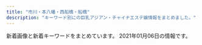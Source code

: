 ```yaml
---
title: "市川・本八幡・西船橋・船橋"
description: "キーワード別にの巨乳アジアン・チャイナエステ嬢情報をまとめました。"
---
```


新着画像と新着キーワードをまとめています。
2021年01月06日の情報です。

<DmmAffiliateIns />
<KeywordTable
  shops={
    [
    {
        "name": "NEW \u82b1\u30ce\u97f3",
        "keywords": {
            "C": 16
        },
        "img_links": [
            "http://hanaoto.pw/images/tel.png",
            "http://hanaoto.pw/images/flash5.jpg",
            "http://hanaoto.pw/images/maga.jpg",
            "http://hanaoto.pw/images/nana1.jpg",
            "http://hanaoto.pw/images/yy1.jpg",
            "http://hanaoto.pw/images/ami1.jpg",
            "http://hanaoto.pw/images/maga1.jpg",
            "http://hanaoto.pw/images/flash3.jpg",
            "http://hanaoto.pw/images/g4.jpg",
            "http://hanaoto.pw/images/flash.jpg",
            "http://hanaoto.pw/images/ayu1.jpg",
            "http://hanaoto.pw/images/a02.jpg",
            "http://hanaoto.pw/images/la.jpg",
            "http://hanaoto.pw/images/g2.jpg",
            "http://hanaoto.pw/images/g6.jpg",
            "http://hanaoto.pw/images/lili1.jpg",
            "http://hanaoto.pw/images/b1.jpg",
            "http://hanaoto.pw/images/sptel.png",
            "http://hanaoto.pw/images/flash4.jpg",
            "http://hanaoto.pw/images/nana3.jpg",
            "http://hanaoto.pw/images/g3.jpg",
            "http://hanaoto.pw/images/mobile.png"
        ],
        "station": "JR\u897f\u8239\u6a4b\u99c5\u5357\u53e3",
        "url": "http://hanaoto.pw/"
    },
    {
        "keywords": {},
        "station": "JR\u672c\u516b\u5e61\u99c5\u5317\u53e3",
        "url": "http://yelaixang.sweet-relaxation.com/",
        "name": "\u591c\u6765\u9999\uff5eYe Lai Xang\uff5e",
        "img_links": [
            "http://yelaixang.sweet-relaxation.com/img/slick/sl-2.jpg",
            "http://yelaixang.sweet-relaxation.com/img/slick/sl-7.jpg",
            "http://yelaixang.sweet-relaxation.com/img/interior/in_lobby.jpg",
            "http://yelaixang.sweet-relaxation.com/img/cast/nana-03.jpg",
            "http://yelaixang.sweet-relaxation.com/img/cast/miki-03.jpg",
            "http://yelaixang.sweet-relaxation.com/img/cast/yuki-03.jpg",
            "http://yelaixang.sweet-relaxation.com/img/cast/nana-02.jpg",
            "http://yelaixang.sweet-relaxation.com/img/cast/yuri-03.jpg",
            "http://yelaixang.sweet-relaxation.com/img/slick/sl-4.jpg",
            "http://yelaixang.sweet-relaxation.com/img/cast/yuri-02.jpg",
            "http://yelaixang.sweet-relaxation.com/img/cast/yuri-01.jpg",
            "http://yelaixang.sweet-relaxation.com/img/cast/nana-01.jpg",
            "http://yelaixang.sweet-relaxation.com/img/cast/yuki-02.jpg",
            "http://yelaixang.sweet-relaxation.com/img/slick/sl-1.jpg",
            "http://yelaixang.sweet-relaxation.com/img/slick/sl-6.jpg",
            "http://yelaixang.sweet-relaxation.com/img/cast/yuki-01.jpg",
            "http://yelaixang.sweet-relaxation.com/img/cast/miki-02.jpg",
            "http://yelaixang.sweet-relaxation.com/img/interior/in_corridor.jpg",
            "http://yelaixang.sweet-relaxation.com/img/cast/miki-01.jpg",
            "http://yelaixang.sweet-relaxation.com/img/slick/sl-3.jpg",
            "http://yelaixang.sweet-relaxation.com/img/slick/sl-5.jpg"
        ]
    },
    {
        "url": "http://fussahoney.work/",
        "img_links": [
            "http://fussahoney.work/_src/50979370/wechatimg78_20201215115244399.jpg",
            "http://fussahoney.work/_src/50979371/wechatimg78_20201215115244399.jpg",
            "http://fussahoney.work/_src/50979366/wechatimg77.jpg",
            "http://fussahoney.work/_src/50686081/wechatimg79_20201215115244387.jpg",
            "http://fussahoney.work/_src/50979367/wechatimg77.jpg",
            "http://fussahoney.work/_src/49749211/_k3_4082.jpg",
            "http://fussahoney.work/_src/50979369/wechatimg78_20201215115244399.jpg",
            "http://fussahoney.work/_src/49749299/slider2_20201209160139115.jpg",
            "http://fussahoney.work/_src/49922108/wechatimg78_20201215115244399.jpg",
            "http://fussahoney.work/_src/50979368/wechatimg77.jpg",
            "http://fussahoney.work/_src/49749300/slider3_20201209160139119.jpg",
            "http://fussahoney.work/_src/49749274/navinavi_02.png",
            "http://fussahoney.work/_src/50979372/wechatimg79_20201215115244387.jpg",
            "http://fussahoney.work/_src/50979373/wechatimg79_20201215115244387.jpg",
            "http://fussahoney.work/_src/49749301/slider1_20201209160139057.jpg",
            "http://fussahoney.work/_src/49749272/navinavi_01.png",
            "http://fussahoney.work/_src/49749257/slider5_20201209160139125.jpg",
            "http://fussahoney.work/_src/49749277/cam.jpg",
            "http://fussahoney.work/_src/49749276/cam.jpg",
            "http://fussahoney.work/_src/49749213/wechatimg198_20190126093224863.jpg",
            "http://fussahoney.work/_src/50979374/wechatimg79_20201215115244387.jpg",
            "http://fussahoney.work/_src/49922107/wechatimg77.jpg"
        ],
        "keywords": {},
        "station": "JR\u8239\u6a4b\u99c5\u5317\u53e3",
        "name": "for you"
    },
    {
        "station": "JR\u672c\u516b\u5e61\u99c5\u5317\u53e3",
        "img_links": [
            "http://www.kango.esjoho.com/files/001.jpg",
            "http://www.kango.esjoho.com/files/004.jpg",
            "http://www.kango.esjoho.com/files/006.jpg",
            "http://www.kango.esjoho.com/images/bar-news.png",
            "http://www.kango.esjoho.com/images/bar-inte.png",
            "http://www.kango.esjoho.com/images/bar-girls.png",
            "http://www.kango.esjoho.com/images/girls-bar.png",
            "http://www.kango.esjoho.com/images/info2.jpg",
            "http://www.kango.esjoho.com/files/003.jpg",
            "http://www.kango.esjoho.com/images/bar-infomation.png",
            "http://www.kango.esjoho.com/files/005.jpg",
            "http://www.kango.esjoho.com/images/info1.jpg",
            "http://www.kango.esjoho.com/images/info_text.jpg",
            "http://www.kango.esjoho.com/files/002.jpg"
        ],
        "keywords": {
            "E": 1,
            "89": 1,
            "87": 5,
            "D": 5
        },
        "name": "\u770b\u8b77\u7f8e\u5c11\u5973",
        "url": "http://www.kango.esjoho.com/"
    },
    {
        "keywords": {
            "F": 2,
            "\u80f8": 1
        },
        "name": "\u3055\u304f\u3089",
        "station": "JR\u897f\u8239\u6a4b\u99c5\u5317\u53e3",
        "url": "http://stylelife.work/",
        "img_links": [
            "http://stylelife.work/Public/Wap/picture/m-tel.png",
            "http://stylelife.work/Uploads/user/5ebf50cc42240.jpg",
            "http://stylelife.work/ueditor/php/upload/image/20180712/1531367078235696.png",
            "http://stylelife.work/Uploads/user/5fe143f28e361.jpg",
            "http://stylelife.work/Uploads/user/5e68a1524c2d2.jpg",
            "http://stylelife.work/Uploads/user/5fe290b540445.jpg",
            "http://stylelife.work/Uploads/user/5f7ea89496e3e.jpg",
            "http://stylelife.work/Uploads/user/5e1d330613089.jpg",
            "http://stylelife.work/Public/Wap/picture/sp-line.png",
            "http://stylelife.work/Uploads/user/5e1d3400053fa.jpg",
            "http://stylelife.work/Uploads/user/5ebfa12d5429d.jpg",
            "http://stylelife.work/Uploads/user/5de74b09394d7.jpg",
            "http://stylelife.work/ueditor/php/upload/image/20180712/1531373827278035.png",
            "http://stylelife.work/Public/Wap/picture/staff-pc.png",
            "http://stylelife.work/Uploads/user/5eb35a13a1df3.jpg",
            "http://stylelife.work/Uploads/user/5de74b74a4faa.jpg",
            "http://stylelife.work/Uploads/user/5fe144034669d.jpg",
            "http://stylelife.work/Uploads/user/5ef9a9fd8cd20.jpg",
            "http://stylelife.work/Public/Wap/picture/sp-staff-list.png",
            "http://stylelife.work/Uploads/user/5e4101be77e18.jpg",
            "http://stylelife.work/Uploads/user/5f3cd192667f4.jpg",
            "http://stylelife.work/Uploads/user/5e79901ca108f.jpg",
            "http://stylelife.work/Uploads/user/5f50833fd5a74.jpg",
            "http://stylelife.work/Public/Wap/picture/m-foot.png",
            "http://stylelife.work/ueditor/php/upload/image/20180712/1531374173659035.png",
            "http://stylelife.work/Uploads/user/5de74b9acbf92.jpg",
            "http://stylelife.work/Uploads/user/5ebf4ff2905f1.jpg",
            "http://stylelife.work/Uploads/user/5deb614369ccd.jpg",
            "http://stylelife.work/Uploads/user/5fe14798c8779.jpg",
            "http://stylelife.work/Uploads/user/5dfc857c95e57.jpg",
            "http://stylelife.work/Uploads/user/5fe290c048ecd.jpg"
        ]
    },
    {
        "station": "\u8239\u6a4b\u99c5\u5317\u53e3",
        "url": "http://sh-croma5.xyz/",
        "keywords": {},
        "name": "\u7d14\u60c5\u8a98\u60d1",
        "img_links": []
    },
    {
        "url": "http://f-clover.net/",
        "name": "\u30af\u30ed\u30fc\u30d0\u30fc",
        "keywords": {},
        "img_links": [
            "http://f-clover.net/images/g5.jpg",
            "http://f-clover.net/images/erina.jpg",
            "http://f-clover.net/images/a1.jpg",
            "http://f-clover.net/images/miki.jpg",
            "http://f-clover.net/images/flash2.jpg",
            "http://f-clover.net/images/room3.jpg",
            "http://f-clover.net/images/flash1.jpg",
            "http://f-clover.net/images/room6.jpg",
            "http://f-clover.net/images/room8.jpg",
            "http://f-clover.net/images/room1.jpg",
            "http://f-clover.net/images/room7.jpg",
            "http://f-clover.net/images/risa.jpg",
            "http://f-clover.net/images/mobile.jpg",
            "http://f-clover.net/images/room4.jpg",
            "http://f-clover.net/images/room5.jpg",
            "http://f-clover.net/images/room2.jpg",
            "http://f-clover.net/images/a2.jpg",
            "http://f-clover.net/images/g3.jpg",
            "http://f-clover.net/images/index1.jpg",
            "http://f-clover.net/images/end.jpg"
        ],
        "station": "JR\u8239\u6a4b\u99c5\u5357\u53e3"
    },
    {
        "url": "https://colorful.iest.info/",
        "img_links": [
            "https://colorful.iest.info/images/room4.jpg",
            "https://colorful.iest.info/images/s_staff.jpg",
            "https://colorful.iest.info/images/s_pick.jpg",
            "https://colorful.iest.info/images/room2.jpg",
            "https://colorful.iest.info/photos/sites/11/2020/12/2020122408185127.jpg",
            "https://colorful.iest.info/images/staff0.jpg",
            "https://colorful.iest.info/photos/sites/11/2020/12/2020122408185372.jpg",
            "https://colorful.iest.info/photos/sites/11/2021/01/202101031016539.jpg",
            "https://colorful.iest.info/images/s_face.jpg",
            "https://colorful.iest.info/photos/sites/11/2021/01/2021010310115995.jpg",
            "https://colorful.iest.info/images/room1.jpg",
            "https://colorful.iest.info/images/paypay.jpg",
            "https://colorful.iest.info/photos/sites/11/2021/01/2021010411180414.jpeg",
            "https://colorful.iest.info/images/top.png",
            "https://colorful.iest.info/photos/sites/11/2020/12/2020122408190916.jpg",
            "https://colorful.iest.info/images/room3.jpg",
            "https://colorful.iest.info/photos/sites/11/2021/01/2021010500371084.jpeg",
            "https://colorful.iest.info/images/mobile.jpg",
            "https://colorful.iest.info/images/news_bj2.png",
            "https://colorful.iest.info/images/end.png",
            "https://colorful.iest.info/images/s_news.jpg"
        ],
        "name": "\u30ab\u30e9\u30d5\u30eb",
        "keywords": {
            "C": 57,
            "D": 60,
            "85": 78,
            "86": 23,
            "88": 21,
            "F": 22,
            "87": 21
        },
        "station": "JR\u897f\u8239\u6a4b\u99c5\u5317\u53e3"
    },
    {
        "url": "http://www.diamond.mesthe.com/",
        "name": "\u30c0\u30a4\u30e4\u30e2\u30f3\u30c9",
        "keywords": {
            "D": 6,
            "86": 2,
            "C": 13,
            "87": 4,
            "88": 2
        },
        "station": "JR\u897f\u8239\u6a4b\u99c5\u5357\u53e3",
        "img_links": [
            "http://www.diamond.mesthe.com/img/top_option03.jpg",
            "http://www.diamond.mesthe.com/files/003-02.jpg",
            "http://www.diamond.mesthe.com/img/pickup.jpg",
            "http://www.diamond.mesthe.com/files/004.jpg",
            "http://www.diamond.mesthe.com/images/slider/3.jpg",
            "http://www.diamond.mesthe.com/img/btn_side_mobile.jpg",
            "http://www.diamond.mesthe.com/files/002-02.jpg",
            "http://www.diamond.mesthe.com/img/top_option01.jpg",
            "http://www.diamond.mesthe.com/img/goback.jpg",
            "http://www.diamond.mesthe.com/files/001-02.jpg",
            "http://www.diamond.mesthe.com/img/btn_blog.png",
            "http://www.diamond.mesthe.com/files/001.jpg",
            "http://www.diamond.mesthe.com/images/slider/2.jpg",
            "http://www.diamond.mesthe.com/files/004-02.jpg",
            "http://www.diamond.mesthe.com/img/top_option04.jpg",
            "http://www.diamond.mesthe.com/img/ttl_info.png",
            "http://www.diamond.mesthe.com/img/ttl_news.png",
            "http://www.diamond.mesthe.com/files/003.jpg",
            "http://www.diamond.mesthe.com/img/tel.png",
            "http://www.diamond.mesthe.com/images/slider/1.jpg",
            "http://www.diamond.mesthe.com/img/ttl_therapist.png",
            "http://www.diamond.mesthe.com/files/002.jpg"
        ]
    },
    {
        "keywords": {
            "87": 8,
            "\u30bb\u30af\u30b7\u30fc": 30,
            "89": 2,
            "D": 10,
            "C": 4,
            "86": 6,
            "E": 2
        },
        "station": "JR\u8239\u6a4b\u99c5\u5317\u53e3",
        "name": "Sexy Love \uff5e\u30bb\u30af\u30b7\u30fc\u30e9\u30d6\uff5e",
        "img_links": [
            "http://www.sexy.relaxjp.info/photo_news/upimg/378095fc48d072d81b_2.jpg",
            "http://www.sexy.relaxjp.info/files/003.jpg",
            "http://www.sexy.relaxjp.info/images/foot01.jpg",
            "http://www.sexy.relaxjp.info/photo_news/upimg/356735f322adb3e22f_1.jpg",
            "http://www.sexy.relaxjp.info/files/024-02.jpg",
            "http://www.sexy.relaxjp.info/photo_news/upimg/113795f6d744eb4b28_0.jpg",
            "http://www.sexy.relaxjp.info/files/011-02.jpg",
            "http://www.sexy.relaxjp.info/photo_news/upimg/492105f114c42209df_0.jpg",
            "http://www.sexy.relaxjp.info/photo_news/upimg/931085f753b39c3781_0.jpg",
            "http://www.sexy.relaxjp.info/files/003-02.jpg",
            "http://www.sexy.relaxjp.info/photo_news/upimg/931085f753b39c3781_1.jpg",
            "http://www.sexy.relaxjp.info/files/024.jpg",
            "http://www.sexy.relaxjp.info/files/023-02.jpg",
            "http://www.sexy.relaxjp.info/files/011.jpg",
            "http://www.sexy.relaxjp.info/photo_news/upimg/113795f6d744eb4b28_1.jpg",
            "http://www.sexy.relaxjp.info/files/002.jpg",
            "http://www.sexy.relaxjp.info/files/033.jpg",
            "http://www.sexy.relaxjp.info/files/023.jpg",
            "http://www.sexy.relaxjp.info/files/024-03.jpg",
            "http://www.sexy.relaxjp.info/photo_news/upimg/280145f3df2b56ca0b_0.jpg",
            "http://www.sexy.relaxjp.info/images/m-top009.jpg",
            "http://www.sexy.relaxjp.info/images/call.png",
            "http://www.sexy.relaxjp.info/files/002-03.jpg",
            "http://www.sexy.relaxjp.info/files/034-02.jpg",
            "http://www.sexy.relaxjp.info/images/m-head01.jpg",
            "http://www.sexy.relaxjp.info/files/030-02.jpg",
            "http://www.sexy.relaxjp.info/files/033-02.jpg",
            "http://www.sexy.relaxjp.info/files/003-03.jpg",
            "http://www.sexy.relaxjp.info/photo_news/upimg/584825f4892b894a55_1.jpg",
            "http://www.sexy.relaxjp.info/files/002-02.jpg",
            "http://www.sexy.relaxjp.info/photo_news/upimg/660875fbe0c393f4a1_0.jpg",
            "http://www.sexy.relaxjp.info/photo_news/upimg/584825f4892b894a55_0.jpg",
            "http://www.sexy.relaxjp.info/files/011-03.jpg",
            "http://www.sexy.relaxjp.info/files/023-03.jpg",
            "http://www.sexy.relaxjp.info/photo_news/upimg/492105f114c42209df_1.jpg",
            "http://www.sexy.relaxjp.info/files/030.jpg",
            "http://www.sexy.relaxjp.info/files/033-03.jpg",
            "http://www.sexy.relaxjp.info/photo_news/upimg/592295fab519ba4757_1.jpg",
            "http://www.sexy.relaxjp.info/files/030-03.jpg",
            "http://www.sexy.relaxjp.info/files/034-03.jpg",
            "http://www.sexy.relaxjp.info/files/034.jpg",
            "http://www.sexy.relaxjp.info/photo_news/upimg/231245f6c12b65e43e_0.jpg",
            "http://www.sexy.relaxjp.info/images/m-top004.jpg",
            "http://www.sexy.relaxjp.info/images/m-top003.jpg",
            "http://www.sexy.relaxjp.info/images/m-top010.jpg"
        ],
        "url": "http://www.sexy.relaxjp.info/"
    },
    {
        "keywords": {},
        "url": "http://p-lady.work/",
        "img_links": [
            "http://p-lady.work/staff/nana.jpg",
            "http://p-lady.work/images/21.jpg",
            "http://p-lady.work/images/staff_t.jpg",
            "http://p-lady.work/images/17.jpg",
            "http://p-lady.work/images/2.jpg",
            "http://p-lady.work/img/zara1.jpg",
            "http://p-lady.work/staff/mirai.jpg",
            "http://p-lady.work/images/7.jpg",
            "http://p-lady.work/staff/rika.jpg",
            "http://p-lady.work/staff/anna.jpg",
            "http://p-lady.work/staff/riri.jpg",
            "http://p-lady.work/img/reiko1.jpg",
            "http://p-lady.work/img/mirai1.jpg",
            "http://p-lady.work/img/eri1.jpg",
            "http://p-lady.work/staff/mimi.jpg",
            "http://p-lady.work/staff/risa.jpg",
            "http://p-lady.work/img/rena1.jpg",
            "http://p-lady.work/img/nana1.jpg",
            "http://p-lady.work/img/mimi1.jpg",
            "http://p-lady.work/img/anna1.jpg",
            "http://p-lady.work/images/6.jpg",
            "http://p-lady.work/images/rec2.jpg",
            "http://p-lady.work/img/nami1.jpg",
            "http://p-lady.work/images/32.jpg",
            "http://p-lady.work/images/18.jpg",
            "http://p-lady.work/images/5.jpg",
            "http://p-lady.work/images/30.jpg",
            "http://p-lady.work/img/risa1.jpg",
            "http://p-lady.work/staff/miyu.jpg",
            "http://p-lady.work/images/news.jpg",
            "http://p-lady.work/images/s1.png",
            "http://p-lady.work/images/sys.jpg",
            "http://p-lady.work/images/ac1.jpg",
            "http://p-lady.work/images/int1.jpg",
            "http://p-lady.work/images/int2.jpg",
            "http://p-lady.work/staff/yui.jpg",
            "http://p-lady.work/img/kurumi1.jpg",
            "http://p-lady.work/images/tg.jpg",
            "http://p-lady.work/staff/reiko.jpg",
            "http://p-lady.work/staff/eri.jpg",
            "http://p-lady.work/images/10.jpg",
            "http://p-lady.work/images/29.jpg",
            "http://p-lady.work/staff/zara.jpg",
            "http://p-lady.work/img/riri1.jpg",
            "http://p-lady.work/img/miyu1.jpg",
            "http://p-lady.work/images/26.jpg",
            "http://p-lady.work/staff/nanami.jpg",
            "http://p-lady.work/images/33.jpg",
            "http://p-lady.work/images/3.jpg",
            "http://p-lady.work/staff/rena.jpg",
            "http://p-lady.work/img/yui1.jpg",
            "http://p-lady.work/images/interior_t.jpg",
            "http://p-lady.work/images/25.jpg",
            "http://p-lady.work/staff/yuyu.jpg",
            "http://p-lady.work/staff/kurumi.jpg",
            "http://p-lady.work/images/20.jpg",
            "http://p-lady.work/img/rika1.jpg",
            "http://p-lady.work/images/27.jpg",
            "http://p-lady.work/img/nanami1.jpg",
            "http://p-lady.work/images/35.jpg",
            "http://p-lady.work/images/rec1.jpg",
            "http://p-lady.work/img/yuyu1.jpg",
            "http://p-lady.work/images/16.jpg",
            "http://p-lady.work/images/head.jpg",
            "http://p-lady.work/img/runa1.jpg",
            "http://p-lady.work/images/23.jpg",
            "http://p-lady.work/staff/runa.jpg",
            "http://p-lady.work/images/15.jpg",
            "http://p-lady.work/images/28.jpg",
            "http://p-lady.work/staff/nami.jpg"
        ],
        "station": "JR\u897f\u8239\u6a4b\u99c5\u5357\u53e3",
        "name": "\u4e03\u5f69"
    },
    {
        "station": "\u897f\u8239\u6a4b\u99c5\u5317\u53e3",
        "img_links": [
            "http://cute-heart.jpn.cm/images/s_news.png",
            "http://cute-heart.jpn.cm/photos/sites/64/2020/12/2020121002554723.jpg",
            "http://cute-heart.jpn.cm/photos/sites/64/2020/11/2020111706430286.jpg",
            "http://cute-heart.jpn.cm/images/top.png",
            "http://cute-heart.jpn.cm/images/s_staff1.png",
            "http://cute-heart.jpn.cm/photos/sites/64/2020/11/2020111706430163.jpg",
            "http://cute-heart.jpn.cm/photos/sites/64/2020/11/2020111707253158.jpg",
            "http://cute-heart.jpn.cm/photos/sites/64/2020/07/2020070203464237.jpg",
            "http://cute-heart.jpn.cm/images/s_staff.png",
            "http://cute-heart.jpn.cm/images/s_pick.png",
            "http://cute-heart.jpn.cm/images/1.png",
            "http://cute-heart.jpn.cm/photos/sites/64/2020/11/2020111706430319.jpg",
            "http://cute-heart.jpn.cm/images/2.png",
            "http://cute-heart.jpn.cm/images/3.png",
            "http://cute-heart.jpn.cm/images/mobile.png",
            "http://cute-heart.jpn.cm/images/line.png",
            "http://cute-heart.jpn.cm/photos/sites/64/2020/11/2020111706430462.jpg",
            "http://cute-heart.jpn.cm/photos/sites/64/2020/07/2020070203464460.jpg",
            "http://cute-heart.jpn.cm/images/barProfile02.png",
            "http://cute-heart.jpn.cm/photos/sites/64/2020/11/2020111706430545.jpg",
            "http://cute-heart.jpn.cm/photos/sites/64/2020/07/2020070203464598.jpg",
            "http://cute-heart.jpn.cm/photos/sites/64/2020/11/2020111706430450.jpg",
            "http://cute-heart.jpn.cm/photos/sites/64/2020/07/2020070203462851.jpg",
            "http://cute-heart.jpn.cm/images/s_play-movie.png"
        ],
        "name": "\u30ad\u30e5\u30fc\u30c8\u30cf\u30fc\u30c8",
        "url": "http://cute-heart.jpn.cm/",
        "keywords": {
            "92": 8,
            "90": 6,
            "F": 8,
            "E": 18,
            "C": 15,
            "87": 2,
            "86": 4,
            "89": 6,
            "D": 6,
            "85": 2,
            "88": 4
        }
    },
    {
        "name": "Vivid \u30d3\u30d3\u30c3\u30c9",
        "station": "JR\u897f\u8239\u6a4b\u99c5\u5357\u53e3",
        "url": "http://es-massage.info/",
        "keywords": {
            "E": 83,
            "\u5de8\u4e73": 2,
            "F": 10,
            "G": 6,
            "\u4e73": 2,
            "\u30bb\u30af\u30b7\u30fc": 10,
            "D": 3
        },
        "img_links": [
            "http://es-massage.info/wp-content/uploads/2020/06/15dfc139e50a1da61c3a78bf04aca51b.jpg",
            "http://es-massage.info/wp-content/uploads/2020/07/f3b215434b8dd43dcce1d29cc56c6971-500x750.jpg",
            "http://es-massage.info/wp-content/uploads/2019/12/676cfcce64ce22475e092ee147f4ebc8.jpg",
            "http://es-massage.info/wp-content/uploads/2018/12/ce6acdedea0cab635b18cd82f697bf3a-218x300.jpg",
            "http://es-massage.info/wp-content/uploads/2020/04/fd7e7b34f0d7df29a59d1ebec117dda3.jpg",
            "http://es-massage.info/wp-content/uploads/2020/10/676cfcce64ce22475e092ee147f4ebc8-500x750.jpg",
            "http://es-massage.info/wp-content/uploads/2020/12/58c8479cbe288c2fbf566083af42e205-500x750.jpg",
            "http://es-massage.info/wp-content/uploads/2020/06/0fd60f0c72ad85b96635ef3d4e152bd6.jpg",
            "http://es-massage.info/wp-content/uploads/2020/12/cf9831b8c97ef0623dce87128b47aef0-500x750.jpg",
            "http://es-massage.info/wp-content/uploads/2020/04/18a92be8e40d3b76771808544f649143-218x300.jpg",
            "http://es-massage.info/wp-content/uploads/2019/12/9934efcbe351f6dbb655c114add97813.jpg",
            "http://es-massage.info/wp-content/uploads/2020/12/58c8479cbe288c2fbf566083af42e205.jpg",
            "http://es-massage.info/wp-content/uploads/2020/09/75fbc1155333427771dcebee0f4de748-500x750.jpg",
            "http://es-massage.info/wp-content/uploads/2019/11/4fad70a18793b8dfb7a63f4939e51f94.jpg",
            "http://es-massage.info/wp-content/uploads/2020/12/IMG_5618-300x157.jpg",
            "http://es-massage.info/wp-content/uploads/2019/12/676cfcce64ce22475e092ee147f4ebc8-500x750.jpg",
            "http://es-massage.info/wp-content/uploads/2020/12/58c8479cbe288c2fbf566083af42e205-730x1024.jpg",
            "http://es-massage.info/wp-content/uploads/2020/12/b7de5072fbfae6fe462a1a64132e2586.jpg",
            "http://es-massage.info/wp-content/uploads/2020/11/f77b87109abb212725b0e53de31695b5.jpg",
            "http://es-massage.info/wp-content/uploads/2020/06/0fd60f0c72ad85b96635ef3d4e152bd6-500x750.jpg",
            "http://es-massage.info/wp-content/uploads/2020/09/6b72f47c40e4254318daf8bb5ce7e612-500x750.jpg",
            "http://es-massage.info/wp-content/uploads/2020/09/bfcbd4cc824089c4bb7c403ffc12438f.jpg",
            "http://es-massage.info/wp-content/uploads/2020/09/3a1f1f3668d5c8083c72d500ba90b03a-212x300.jpg",
            "http://es-massage.info/wp-content/uploads/2020/12/b9b3611b93290b324e2ffe33a2ac0962-216x300.jpg",
            "http://es-massage.info/wp-content/uploads/2019/10/32cbcf100bc89043ce106a68ba8535ea-214x300.jpg",
            "http://es-massage.info/wp-content/uploads/2019/03/c3dc6ab90966d6cc73491056f668516d-218x300.jpg",
            "http://es-massage.info/wp-content/uploads/2020/12/3fa9468d0afd75e906f6c7172a01c36f.jpg",
            "http://es-massage.info/wp-content/uploads/2019/11/8da006befc39b49c570f8162740cbc56-216x300.jpg",
            "http://es-massage.info/wp-content/uploads/2020/11/393e50c509ac7af9537aa8ebd908d0bb-214x300.jpg",
            "http://es-massage.info/wp-content/uploads/2020/09/75fbc1155333427771dcebee0f4de748-218x300.jpg",
            "http://es-massage.info/wp-content/uploads/2020/06/0fd60f0c72ad85b96635ef3d4e152bd6-212x300.jpg",
            "http://es-massage.info/wp-content/uploads/2020/09/8fdd83977b0b42811d523358eceea3ff-722x1024.jpg",
            "http://es-massage.info/wp-content/uploads/2019/12/9934efcbe351f6dbb655c114add97813-500x750.jpg",
            "http://es-massage.info/wp-content/uploads/2020/06/0fd60f0c72ad85b96635ef3d4e152bd6-722x1024.jpg",
            "http://es-massage.info/wp-content/uploads/2020/09/c42007567c6d14bbd829c1d4ae5b8d4c-218x300.jpg",
            "http://es-massage.info/wp-content/uploads/2020/09/f4811d331623d3f6e590e934b3e7ddc9.jpg",
            "http://es-massage.info/wp-content/uploads/2020/11/393e50c509ac7af9537aa8ebd908d0bb.jpg",
            "http://es-massage.info/wp-content/uploads/2020/09/8fdd83977b0b42811d523358eceea3ff.jpg",
            "http://es-massage.info/wp-content/uploads/2020/09/3c631f1126b3f6fd54d9e726a47027a4-209x300.jpg",
            "http://es-massage.info/wp-content/uploads/2020/12/3fa9468d0afd75e906f6c7172a01c36f-214x300.jpg",
            "http://es-massage.info/wp-content/uploads/2018/10/g4.jpg",
            "http://es-massage.info/wp-content/uploads/2018/12/ce6acdedea0cab635b18cd82f697bf3a-500x750.jpg",
            "http://es-massage.info/wp-content/uploads/2019/11/4fad70a18793b8dfb7a63f4939e51f94-218x300.jpg",
            "http://es-massage.info/wp-content/uploads/2020/12/cf9831b8c97ef0623dce87128b47aef0-209x300.jpg",
            "http://es-massage.info/wp-content/uploads/2020/09/75fbc1155333427771dcebee0f4de748-745x1024.jpg",
            "http://es-massage.info/wp-content/uploads/2020/09/33a698ee5a77652901d0fde9c4146a22-214x300.jpg",
            "http://es-massage.info/wp-content/uploads/2020/11/f77b87109abb212725b0e53de31695b5-500x750.jpg",
            "http://es-massage.info/wp-content/uploads/2020/11/393e50c509ac7af9537aa8ebd908d0bb-500x750.jpg",
            "http://es-massage.info/wp-content/uploads/2019/10/32cbcf100bc89043ce106a68ba8535ea.jpg",
            "http://es-massage.info/wp-content/uploads/2021/01/f5583bc17784a47bf0a1ab988e594253-500x750.jpg",
            "http://es-massage.info/wp-content/uploads/2020/09/3c631f1126b3f6fd54d9e726a47027a4-500x750.jpg",
            "http://es-massage.info/wp-content/uploads/2020/04/18a92be8e40d3b76771808544f649143.jpg",
            "http://es-massage.info/wp-content/uploads/2020/11/4842d636713333eba3b14eebf302cc1b-1-500x750.jpg",
            "http://es-massage.info/wp-content/uploads/2019/03/b85ae819f481b37cad8d1548de5893cc-223x300.jpg",
            "http://es-massage.info/wp-content/uploads/2020/11/22a4454706dfc7d506005718bdeaf744-214x300.jpg",
            "http://es-massage.info/wp-content/uploads/2019/10/32cbcf100bc89043ce106a68ba8535ea-500x750.jpg",
            "http://es-massage.info/wp-content/uploads/2020/04/fd7e7b34f0d7df29a59d1ebec117dda3-500x750.jpg",
            "http://es-massage.info/wp-content/uploads/2020/11/22a4454706dfc7d506005718bdeaf744-500x750.jpg",
            "http://es-massage.info/wp-content/uploads/2020/12/3fa9468d0afd75e906f6c7172a01c36f-500x750.jpg",
            "http://es-massage.info/wp-content/uploads/2020/09/704dae7b06e955f980cbf27c24214885-218x300.jpg",
            "http://es-massage.info/wp-content/uploads/2019/11/8da006befc39b49c570f8162740cbc56-500x750.jpg",
            "http://es-massage.info/wp-content/uploads/2019/03/c3dc6ab90966d6cc73491056f668516d.jpg",
            "http://es-massage.info/wp-content/uploads/2020/06/15dfc139e50a1da61c3a78bf04aca51b-209x300.jpg",
            "http://es-massage.info/wp-content/uploads/2018/10/g3.jpg",
            "http://es-massage.info/wp-content/uploads/2019/06/dcbeef447e8eded0b1939b00ff57d88b-500x750.jpg",
            "http://es-massage.info/wp-content/uploads/2020/09/f4811d331623d3f6e590e934b3e7ddc9-218x300.jpg",
            "http://es-massage.info/wp-content/uploads/2019/11/8da006befc39b49c570f8162740cbc56.jpg",
            "http://es-massage.info/wp-content/uploads/2018/10/g2.jpg",
            "http://es-massage.info/wp-content/uploads/2020/04/61c10e6ea6f68bf8c90d4ae7d8d0830a-500x750.jpg",
            "http://es-massage.info/wp-content/uploads/2020/11/4842d636713333eba3b14eebf302cc1b-1-722x1024.jpg",
            "http://es-massage.info/wp-content/uploads/2020/09/8fdd83977b0b42811d523358eceea3ff-212x300.jpg",
            "http://es-massage.info/wp-content/uploads/2019/10/3eec6cc0e85788ff3ceabceee29f9870.jpg",
            "http://es-massage.info/wp-content/uploads/2020/06/15dfc139e50a1da61c3a78bf04aca51b-500x750.jpg",
            "http://es-massage.info/wp-content/uploads/2021/01/f5583bc17784a47bf0a1ab988e594253.jpg",
            "http://es-massage.info/wp-content/uploads/2020/12/b7de5072fbfae6fe462a1a64132e2586-214x300.jpg",
            "http://es-massage.info/wp-content/uploads/2020/09/6b72f47c40e4254318daf8bb5ce7e612.jpg",
            "http://es-massage.info/wp-content/uploads/2020/12/cf9831b8c97ef0623dce87128b47aef0.jpg",
            "http://es-massage.info/wp-content/uploads/2020/09/3a1f1f3668d5c8083c72d500ba90b03a-500x750.jpg",
            "http://es-massage.info/wp-content/uploads/2020/09/bfcbd4cc824089c4bb7c403ffc12438f-500x750.jpg",
            "http://es-massage.info/wp-content/uploads/2019/11/8da006befc39b49c570f8162740cbc56-737x1024.jpg",
            "http://es-massage.info/wp-content/uploads/2020/06/bd28ddc548208ab1afe0db2cc76decab-500x750.jpg",
            "http://es-massage.info/wp-content/uploads/2020/09/3c631f1126b3f6fd54d9e726a47027a4.jpg",
            "http://es-massage.info/wp-content/uploads/2020/12/b7de5072fbfae6fe462a1a64132e2586-500x750.jpg",
            "http://es-massage.info/wp-content/uploads/2020/11/22a4454706dfc7d506005718bdeaf744.jpg",
            "http://es-massage.info/wp-content/uploads/2020/11/ec2088a7c961625f55b8f19773ea6d06-1-214x300.jpg",
            "http://es-massage.info/wp-content/uploads/2019/07/3c8c29fe8e9dd156e2c0883a2569b766-1-500x750.jpg",
            "http://es-massage.info/wp-content/uploads/2020/12/IMG_5617-300x157.jpg",
            "http://es-massage.info/wp-content/uploads/2019/10/32cbcf100bc89043ce106a68ba8535ea-730x1024.jpg",
            "http://es-massage.info/wp-content/uploads/2019/10/3eec6cc0e85788ff3ceabceee29f9870-212x300.jpg",
            "http://es-massage.info/wp-content/themes/template-salon2/images/main1.jpg",
            "http://es-massage.info/wp-content/uploads/2020/10/676cfcce64ce22475e092ee147f4ebc8-214x300.jpg",
            "http://es-massage.info/wp-content/uploads/2020/04/6dbf19009737ff88e931378416216a70-214x300.jpg",
            "http://es-massage.info/wp-content/uploads/2019/03/c3dc6ab90966d6cc73491056f668516d-500x750.jpg",
            "http://es-massage.info/wp-content/uploads/2019/11/4fad70a18793b8dfb7a63f4939e51f94-500x750.jpg",
            "http://es-massage.info/wp-content/uploads/2020/09/8fdd83977b0b42811d523358eceea3ff-500x750.jpg",
            "http://es-massage.info/wp-content/uploads/2019/07/3c8c29fe8e9dd156e2c0883a2569b766-1.jpg",
            "http://es-massage.info/wp-content/themes/template-salon2/images/bnr.jpg",
            "http://es-massage.info/wp-content/uploads/2018/10/g1.jpg",
            "http://es-massage.info/wp-content/uploads/2019/03/0c4d0538c251234bc70697ec7cf8cc97.jpg",
            "http://es-massage.info/wp-content/uploads/2019/03/c3dc6ab90966d6cc73491056f668516d-745x1024.jpg",
            "http://es-massage.info/wp-content/uploads/2020/04/61c10e6ea6f68bf8c90d4ae7d8d0830a.jpg",
            "http://es-massage.info/wp-content/uploads/2020/11/4842d636713333eba3b14eebf302cc1b-1-212x300.jpg",
            "http://es-massage.info/wp-content/uploads/2020/09/3a1f1f3668d5c8083c72d500ba90b03a.jpg",
            "http://es-massage.info/wp-content/uploads/2020/09/f4811d331623d3f6e590e934b3e7ddc9-500x750.jpg",
            "http://es-massage.info/wp-content/uploads/2020/06/bd28ddc548208ab1afe0db2cc76decab.jpg",
            "http://es-massage.info/wp-content/uploads/2019/11/6bc4d4a609db789262c27c9263065892-218x300.jpg",
            "http://es-massage.info/wp-content/uploads/2019/03/0c4d0538c251234bc70697ec7cf8cc97-500x750.jpg",
            "http://es-massage.info/wp-content/uploads/2019/10/3eec6cc0e85788ff3ceabceee29f9870-500x750.jpg",
            "http://es-massage.info/wp-content/themes/template-salon2/images/header-tel.png",
            "http://es-massage.info/wp-content/uploads/2020/04/18a92be8e40d3b76771808544f649143-500x750.jpg",
            "http://es-massage.info/wp-content/themes/template-salon2/images/noimg.jpg",
            "http://es-massage.info/wp-content/uploads/2020/06/3c114f47a044f2ddad2fd017aa2b19cf-218x300.jpg",
            "http://es-massage.info/wp-content/uploads/2020/09/f4811d331623d3f6e590e934b3e7ddc9-745x1024.jpg",
            "http://es-massage.info/wp-content/uploads/2019/03/0c4d0538c251234bc70697ec7cf8cc97-220x300.jpg"
        ]
    },
    {
        "name": "Honey",
        "keywords": {
            "D": 14,
            "86": 4,
            "87": 12,
            "C": 2
        },
        "station": "JR\u897f\u8239\u6a4b\u99c5\u5357\u53e3",
        "img_links": [
            "http://www.relax-honey.info/images/top.jpg",
            "http://www.relax-honey.info/files/061-02.jpg",
            "http://www.relax-honey.info/files/057-02.jpg",
            "http://www.relax-honey.info/files/006-02.jpg",
            "http://www.relax-honey.info/images/nbj3.jpg",
            "http://www.relax-honey.info/files/069.jpg",
            "http://www.relax-honey.info/files/057-03.jpg",
            "http://www.relax-honey.info/files/065.jpg",
            "http://www.relax-honey.info/images/slider/3.jpg",
            "http://www.relax-honey.info/files/006-03.jpg",
            "http://www.relax-honey.info/files/021-02.jpg",
            "http://www.relax-honey.info/files/065-02.jpg",
            "http://www.relax-honey.info/files/053-03.jpg",
            "http://www.relax-honey.info/images/s_staff.jpg",
            "http://www.relax-honey.info/files/069-03.jpg",
            "http://www.relax-honey.info/images/s_info.jpg",
            "http://www.relax-honey.info/files/061.jpg",
            "http://www.relax-honey.info/files/061-03.jpg",
            "http://www.relax-honey.info/images/end1.jpg",
            "http://www.relax-honey.info/files/021-03.jpg",
            "http://www.relax-honey.info/files/067-02.jpg",
            "http://www.relax-honey.info/files/053-02.jpg",
            "http://www.relax-honey.info/images/mobile.jpg",
            "http://www.relax-honey.info/images/1.jpg",
            "http://www.relax-honey.info/images/s_pick.jpg",
            "http://www.relax-honey.info/images/slider/1.jpg",
            "http://www.relax-honey.info/files/065-03.jpg",
            "http://www.relax-honey.info/files/053.jpg",
            "http://www.relax-honey.info/images/slider/2.jpg",
            "http://www.relax-honey.info/files/057.jpg",
            "http://www.relax-honey.info/files/069-02.jpg",
            "http://www.relax-honey.info/files/006.jpg",
            "http://www.relax-honey.info/files/067-03.jpg",
            "http://www.relax-honey.info/images/s_news.jpg",
            "http://www.relax-honey.info/files/021.jpg",
            "http://www.relax-honey.info/files/067.jpg"
        ],
        "url": "http://www.relax-honey.info/"
    },
    {
        "name": "\u6975\u4e0a\u7f8e\u4eba",
        "url": "http://www.gokujobijin.iesjp.com/",
        "station": "JR\u8239\u6a4b\u99c5\u5317\u53e3",
        "keywords": {
            "D": 6,
            "87": 5,
            "86": 1
        },
        "img_links": [
            "http://www.gokujobijin.iesjp.com/images/nav-004.png",
            "http://www.gokujobijin.iesjp.com/files/001.jpg",
            "http://www.gokujobijin.iesjp.com/files/006.jpg",
            "http://www.gokujobijin.iesjp.com/files/004-02.jpg",
            "http://www.gokujobijin.iesjp.com/photo_news/upimg/238835f96686fc3b3c_0.jpg",
            "http://www.gokujobijin.iesjp.com/files/007.jpg",
            "http://www.gokujobijin.iesjp.com/photo_news/upimg/494325f86bc86c4bb3_0.jpg",
            "http://www.gokujobijin.iesjp.com/images/nav-005.png",
            "http://www.gokujobijin.iesjp.com/photo_news/upimg/438585f7ad1bb610f9_0.jpg",
            "http://www.gokujobijin.iesjp.com/files/006-02.jpg",
            "http://www.gokujobijin.iesjp.com/images/osusume01.png",
            "http://www.gokujobijin.iesjp.com/files/002-02.jpg",
            "http://www.gokujobijin.iesjp.com/files/007-02.jpg",
            "http://www.gokujobijin.iesjp.com/images/tel.png",
            "http://www.gokujobijin.iesjp.com/images/top02-left.png",
            "http://www.gokujobijin.iesjp.com/images/s1.jpg",
            "http://www.gokujobijin.iesjp.com/images/top003.png",
            "http://www.gokujobijin.iesjp.com/files/001-02.jpg",
            "http://www.gokujobijin.iesjp.com/files/005.jpg",
            "http://www.gokujobijin.iesjp.com/photo_news/upimg/206935fc9e4c7b3e9c_0.jpg",
            "http://www.gokujobijin.iesjp.com/files/004.jpg",
            "http://www.gokujobijin.iesjp.com/images/nav-001.png",
            "http://www.gokujobijin.iesjp.com/files/002.jpg",
            "http://www.gokujobijin.iesjp.com/images/nav-002.png",
            "http://www.gokujobijin.iesjp.com/images/nav-006.png",
            "http://www.gokujobijin.iesjp.com/images/nav-003.png",
            "http://www.gokujobijin.iesjp.com/files/005-02.jpg",
            "http://www.gokujobijin.iesjp.com/images/top01.png"
        ]
    },
    {
        "img_links": [
            "http://aroma-esthe.info/images/tit-sub1.jpg",
            "http://aroma-esthe.info/images/r4.jpg",
            "http://aroma-esthe.info/images/cg02.jpg",
            "http://aroma-esthe.info/images/slider-img002.jpg",
            "http://aroma-esthe.info/images/m4.jpg",
            "http://aroma-esthe.info/images/tit-sub2.jpg",
            "http://aroma-esthe.info/images/b-online.png",
            "http://aroma-esthe.info/images/m3.jpg",
            "http://aroma-esthe.info/images/m2.jpg",
            "http://aroma-esthe.info/images/r2.jpg",
            "http://aroma-esthe.info/images/kan.jpg",
            "http://aroma-esthe.info/images/tit-sub5.jpg",
            "http://aroma-esthe.info/images/m1.jpg",
            "http://aroma-esthe.info/images/slider-img003.jpg",
            "http://aroma-esthe.info/images/b-tel.png",
            "http://aroma-esthe.info/images/cg05.jpg",
            "http://aroma-esthe.info/images/slider-img001.jpg",
            "http://aroma-esthe.info/images/tit-sub6.jpg",
            "http://aroma-esthe.info/images/r3.jpg",
            "http://aroma-esthe.info/images/cg01.jpg",
            "http://aroma-esthe.info/images/qr.jpg",
            "http://aroma-esthe.info/images/cg03.jpg",
            "http://aroma-esthe.info/images/r1.jpg",
            "http://aroma-esthe.info/images/tit-sub4.jpg",
            "http://aroma-esthe.info/link/menlog.jpg",
            "http://aroma-esthe.info/images/tit-sub3.jpg"
        ],
        "station": "\u4eac\u6210\u516b\u5e61\u99c5\u5317\u53e3",
        "url": "http://aroma-esthe.info/",
        "name": "Happy Bell",
        "keywords": {
            "D": 6,
            "86": 8
        }
    },
    {
        "img_links": [
            "http://olive.est.cm/images/room3.jpg",
            "http://olive.est.cm/images/link1.jpg",
            "http://olive.est.cm/images/top.jpg",
            "http://olive.est.cm/photos/sites/79/2019/12/2019121903271318.jpg",
            "http://olive.est.cm/photos/sites/79/2019/12/2019121903270330.jpg",
            "http://olive.est.cm/photos/sites/79/2019/12/2019121903270936.jpg",
            "http://olive.est.cm/photos/sites/79/2020/12/2020122818422114.jpg",
            "http://olive.est.cm/photos/sites/79/2020/09/2020092914262265.jpg",
            "http://olive.est.cm/photos/sites/79/2020/12/2020122116540384.jpg",
            "http://olive.est.cm/images/room2.jpg",
            "http://olive.est.cm/images/room1.jpg",
            "http://olive.est.cm/images/top1.jpg",
            "http://olive.est.cm/photos/sites/79/2020/12/2020121917120552.jpg",
            "http://olive.est.cm/photos/sites/79/2019/12/2019121903272096.jpg",
            "http://olive.est.cm/photos/sites/79/2020/07/2020071920085096.jpg",
            "http://olive.est.cm/images/newface1.jpg",
            "http://olive.est.cm/images/staff01.jpg",
            "http://olive.est.cm/images/room5.jpg",
            "http://olive.est.cm/images/s_news.jpg",
            "http://olive.est.cm/images/room4.jpg",
            "http://olive.est.cm/images/room6.jpg",
            "http://olive.est.cm/images/girl-z1.jpg",
            "http://olive.est.cm/photos/sites/79/2020/12/2020121917122426.jpg",
            "http://olive.est.cm/images/mobile.png",
            "http://olive.est.cm/photos/sites/79/2020/12/2020121415592624.jpg",
            "http://olive.est.cm/photos/sites/79/2020/12/2020122818422262.jpg",
            "http://olive.est.cm/images/girl-z2.jpg"
        ],
        "station": "JR\u8239\u6a4b\u99c5\u5317\u53e3",
        "name": "OLIVE",
        "url": "http://olive.est.cm/",
        "keywords": {
            "87": 3,
            "E": 3,
            "85": 2,
            "C": 25,
            "D": 5,
            "86": 3
        }
    },
    {
        "station": "JR\u897f\u8239\u6a4b\u99c5\u5317\u53e3",
        "name": "\u30d7\u30ea\u30f3\u30bb\u30b9",
        "url": "https://prince.iest.info/",
        "keywords": {
            "85": 10,
            "86": 10,
            "D": 20,
            "C": 11
        },
        "img_links": [
            "https://prince.iest.info/photos/sites/5/2020/12/2020121408392715.jpg",
            "https://prince.iest.info/images/link_nav06.jpg",
            "https://prince.iest.info/photos/sites/5/2020/12/2020121408392660.jpg",
            "https://prince.iest.info/images/link_nav02.jpg",
            "https://prince.iest.info/photos/sites/5/2020/12/2020121408392689.jpg",
            "https://prince.iest.info/photos/sites/5/2020/12/2020121408392543.jpg",
            "https://prince.iest.info/images/room1.jpg",
            "https://prince.iest.info/images/room3.jpg",
            "https://prince.iest.info/images/link_nav03.jpg",
            "https://prince.iest.info/images/top.jpg",
            "https://prince.iest.info/images/footer.jpg",
            "https://prince.iest.info/images/link_nav04.jpg",
            "https://prince.iest.info/images/link_nav01.jpg",
            "https://prince.iest.info/images/room2.jpg",
            "https://prince.iest.info/images/room5.jpg",
            "https://prince.iest.info/images/tit_staff.jpg",
            "https://prince.iest.info/images/tit_news.png",
            "https://prince.iest.info/images/room4.jpg",
            "https://prince.iest.info/images/link_nav05.jpg"
        ]
    },
    {
        "name": "\u30ed\u30de\u30f3\u30b9",
        "img_links": [
            "https://romance.ies.fun/images/info.jpg",
            "https://romance.ies.fun/images/s3.jpg",
            "https://romance.ies.fun/images/s_staff.jpg",
            "https://romance.ies.fun/images/top.png",
            "https://romance.ies.fun/images/s_pick.png",
            "https://romance.ies.fun/photos/sites/82/2020/11/2020112809015172.jpg",
            "https://romance.ies.fun/images/mobile.jpg",
            "https://romance.ies.fun/photos/sites/82/2020/11/2020112809015024.jpg",
            "https://romance.ies.fun/photos/sites/82/2020/11/2020112809015281.jpg",
            "https://romance.ies.fun/images/room1.jpg",
            "https://romance.ies.fun/images/s_news.png",
            "https://romance.ies.fun/images/s1.jpg",
            "https://romance.ies.fun/images/room2.jpg",
            "https://romance.ies.fun/images/room3.jpg",
            "https://romance.ies.fun/images/room4.jpg",
            "https://romance.ies.fun/photos/sites/82/2020/11/202011280901495.jpg",
            "https://romance.ies.fun/images/relax.jpg"
        ],
        "station": "JR\u672c\u516b\u5e61\u99c5\u5357\u53e3",
        "url": "https://romance.ies.fun/",
        "keywords": {
            "85": 10,
            "86": 10,
            "D": 20
        }
    },
    {
        "img_links": [
            "http://www.onnanokaori.masg.info/files/003-03.jpg",
            "http://www.onnanokaori.masg.info/images/m-head01.jpg",
            "http://www.onnanokaori.masg.info/files/005.jpg",
            "http://www.onnanokaori.masg.info/files/003-02.jpg",
            "http://www.onnanokaori.masg.info/files/001-03.jpg",
            "http://www.onnanokaori.masg.info/files/001-02.jpg",
            "http://www.onnanokaori.masg.info/files/003.jpg",
            "http://www.onnanokaori.masg.info/images/m-top003.jpg",
            "http://www.onnanokaori.masg.info/files/002-03.jpg",
            "http://www.onnanokaori.masg.info/files/001.jpg",
            "http://www.onnanokaori.masg.info/files/005-02.jpg",
            "http://www.onnanokaori.masg.info/images/call.png",
            "http://www.onnanokaori.masg.info/files/005-03.jpg",
            "http://www.onnanokaori.masg.info/files/002.jpg",
            "http://www.onnanokaori.masg.info/files/002-02.jpg",
            "http://www.onnanokaori.masg.info/images/foot01.jpg"
        ],
        "station": "JR\u897f\u8239\u6a4b\u99c5\u5357\u53e3",
        "keywords": {
            "C": 2,
            "87": 6,
            "D": 6,
            "86": 2
        },
        "name": "\u5973\u306e\u9999\u308a",
        "url": "http://www.onnanokaori.masg.info/"
    },
    {
        "name": "\u9759\uff5e\u3057\u305a\u304b\uff5e",
        "url": "http://www.shizuka.mensnv.com/",
        "station": "\u672c\u516b\u5e61\u99c5\u5357\u53e3",
        "img_links": [
            "http://www.shizuka.mensnv.com/files/002-02.jpg",
            "http://www.shizuka.mensnv.com/files/001-03.jpg",
            "http://www.shizuka.mensnv.com/img/slider/1.jpg",
            "http://www.shizuka.mensnv.com/img/bnr-01_off.jpg",
            "http://www.shizuka.mensnv.com/img/top-h5R2.jpg",
            "http://www.shizuka.mensnv.com/img/slider/2.jpg",
            "http://www.shizuka.mensnv.com/img/glo_03_off.jpg",
            "http://www.shizuka.mensnv.com/img/footer-top_off.jpg",
            "http://www.shizuka.mensnv.com/files/004-02.jpg",
            "http://www.shizuka.mensnv.com/img/top-h5R.jpg",
            "http://www.shizuka.mensnv.com/img/h4-top.jpg",
            "http://www.shizuka.mensnv.com/files/003-02.jpg",
            "http://www.shizuka.mensnv.com/files/002-03.jpg",
            "http://www.shizuka.mensnv.com/img/glo_02_off.jpg",
            "http://www.shizuka.mensnv.com/img/icon_tel.png",
            "http://www.shizuka.mensnv.com/img/bnr-02_off.jpg",
            "http://www.shizuka.mensnv.com/files/002.jpg",
            "http://www.shizuka.mensnv.com/files/003-03.jpg",
            "http://www.shizuka.mensnv.com/img/glo_04_off.jpg",
            "http://www.shizuka.mensnv.com/files/004-03.jpg",
            "http://www.shizuka.mensnv.com/files/001.jpg",
            "http://www.shizuka.mensnv.com/img/slider/3.jpg",
            "http://www.shizuka.mensnv.com/files/004.jpg",
            "http://www.shizuka.mensnv.com/files/001-02.jpg",
            "http://www.shizuka.mensnv.com/img/glo_01_off.jpg",
            "http://www.shizuka.mensnv.com/files/003.jpg",
            "http://www.shizuka.mensnv.com/img/top-course_off.jpg",
            "http://www.shizuka.mensnv.com/img/glo_05_off.jpg",
            "http://www.shizuka.mensnv.com/img/2top-course_off.jpg",
            "http://www.shizuka.mensnv.com/img/glo_06_off.jpg"
        ],
        "keywords": {
            "C": 3,
            "88": 3,
            "86": 3,
            "85": 3,
            "84": 3,
            "D": 9
        }
    },
    {
        "station": "\u5e02\u5ddd\u99c5\u5317\u53e3",
        "keywords": {},
        "url": "http://www.es-ai.link/",
        "name": "\u611b\u7740",
        "img_links": [
            "http://www.es-ai.link/images/head.jpg",
            "http://www.es-ai.link/img/hana1.jpg",
            "http://www.es-ai.link/images/sys1.jpg",
            "http://www.es-ai.link/staff/riri.jpg",
            "http://www.es-ai.link/images/b3.jpg",
            "http://www.es-ai.link/images/staff_t.jpg",
            "http://www.es-ai.link/images/info.jpg",
            "http://www.es-ai.link/img/riri1.jpg",
            "http://www.es-ai.link/images/news.jpg",
            "http://www.es-ai.link/images/interior_t.jpg",
            "http://www.es-ai.link/img/yuna1.jpg",
            "http://www.es-ai.link/images/sys2.jpg",
            "http://www.es-ai.link/images/mobile.jpg",
            "http://www.es-ai.link/staff/yuna.jpg",
            "http://www.es-ai.link/images/int1.jpg",
            "http://www.es-ai.link/staff/hana.jpg",
            "http://www.es-ai.link/images/b1.jpg",
            "http://www.es-ai.link/images/b2.jpg",
            "http://www.es-ai.link/images/int2.jpg",
            "http://www.es-ai.link/images/tg.jpg"
        ]
    },
    {
        "keywords": {
            "F": 13,
            "\u30bb\u30af\u30b7\u30fc": 10
        },
        "url": "http://es-suzune.com/",
        "name": "\u9234\u97f3-\u3059\u305a\u306d-",
        "station": "JR\u897f\u8239\u6a4b\u99c5\u5357\u53e3",
        "img_links": [
            "http://es-suzune.com/staffPhoto/s20200609222950.jpg",
            "http://es-suzune.com/images/access/01.png",
            "http://es-suzune.com/staffPhoto/s20201130135623.jpg",
            "http://es-suzune.com/staffPhoto/s20200724144036.jpg",
            "http://es-suzune.com/staffPhoto/b20201007170432.jpg",
            "http://es-suzune.com/staffPhoto/s20200709205317.jpg",
            "http://es-suzune.com/staffPhoto/s20200827113331.jpg",
            "http://es-suzune.com/staffPhoto/s20191115141757.jpg",
            "http://es-suzune.com/staffPhoto/s20200510132325.jpg",
            "http://es-suzune.com/staffPhoto/s20200827113545.jpg",
            "http://es-suzune.com/staffPhoto/s20200827113754.jpg",
            "http://es-suzune.com/staffPhoto/s20200827113054.jpg",
            "http://es-suzune.com/staffPhoto/s20200709154401.jpg",
            "http://es-suzune.com/staffPhoto/s20201128232445.jpg",
            "http://es-suzune.com/images/store/04.jpg",
            "http://es-suzune.com/staffPhoto/b20200724144017.jpg",
            "http://es-suzune.com/staffPhoto/b20201022211319.jpg",
            "http://es-suzune.com/staffPhoto/b20191113214645.jpg",
            "http://es-suzune.com/staffPhoto/s20191208215817.jpg",
            "http://es-suzune.com/staffPhoto/s20201007170536.jpg",
            "http://es-suzune.com/staffPhoto/s20200827113641.jpg",
            "http://es-suzune.com/staffPhoto/b20200609222950.jpg",
            "http://es-suzune.com/uploadfiles/images/courseEsSuzune.jpg",
            "http://es-suzune.com/staffPhoto/s20201130140920.jpg",
            "http://es-suzune.com/uploadfiles/images/campaignEsSuzune1.jpg",
            "http://es-suzune.com/staffPhoto/s20191208215843.jpg",
            "http://es-suzune.com/staffPhoto/s20201130135600.jpg",
            "http://es-suzune.com/images/access/02.png",
            "http://es-suzune.com/images/store/02.jpg",
            "http://es-suzune.com/uploadfiles/images/IMG_5618_%E5%89%AF%E6%9C%AC.jpg",
            "http://es-suzune.com/staffPhoto/s20200709154538.jpg",
            "http://es-suzune.com/staffPhoto/s20201022211319.jpg",
            "http://es-suzune.com/staffPhoto/b20201128232445.jpg",
            "http://es-suzune.com/staffPhoto/s20201130140636.jpg",
            "http://es-suzune.com/staffPhoto/b20200510132325.jpg",
            "http://es-suzune.com/staffPhoto/s20201007170432.jpg",
            "http://es-suzune.com/staffPhoto/b20200709205317.jpg",
            "http://es-suzune.com/staffPhoto/s20200827113204.jpg",
            "http://es-suzune.com/images/showContent.jpg",
            "http://es-suzune.com/images/store/01.jpg",
            "http://es-suzune.com/staffPhoto/s20201130191329.jpg",
            "http://es-suzune.com/staffPhoto/s20200709205350.jpg",
            "http://es-suzune.com/staffPhoto/b20191115141757.jpg",
            "http://es-suzune.com/images/access/05.png",
            "http://es-suzune.com/staffPhoto/b20210103222814.jpg",
            "http://es-suzune.com/staffPhoto/s20210103222830.jpg",
            "http://es-suzune.com/staffPhoto/s20201130191531.jpg",
            "http://es-suzune.com/images/store/03.jpg",
            "http://es-suzune.com/staffPhoto/s20210103222814.jpg",
            "http://es-suzune.com/staffPhoto/b20201130191329.jpg",
            "http://es-suzune.com/staffPhoto/s20200724144017.jpg",
            "http://es-suzune.com/images/showIndex.jpg",
            "http://es-suzune.com/staffPhoto/b20200709154401.jpg",
            "http://es-suzune.com/staffPhoto/s20191115141808.jpg",
            "http://es-suzune.com/staffPhoto/s20191113214645.jpg",
            "http://es-suzune.com/staffPhoto/b20191208215817.jpg",
            "http://es-suzune.com/staffPhoto/s20201130191509.jpg",
            "http://es-suzune.com/images/access/03.png"
        ]
    },
    {
        "keywords": {
            "91": 1,
            "93": 1,
            "C": 6,
            "88": 2,
            "89": 1,
            "92": 2,
            "86": 2,
            "90": 2,
            "E": 6,
            "D": 1
        },
        "url": "http://hinata.relaxnabi.com/",
        "name": "\u6696 \uff5eHinata\uff5e",
        "station": "JR\u8239\u6a4b\u99c5\u5317\u53e3",
        "img_links": [
            "http://hinata.relaxnabi.com/css/nav/sub-003.jpg",
            "http://hinata.relaxnabi.com/css/nav/sub-004.jpg",
            "http://hinata.relaxnabi.com/css/staff/staff-08-a.jpg",
            "http://hinata.relaxnabi.com/css/main-left03.jpg",
            "http://hinata.relaxnabi.com/css/top02.jpg",
            "http://hinata.relaxnabi.com/css/staff/staff17.jpg",
            "http://hinata.relaxnabi.com/css/right.jpg",
            "http://hinata.relaxnabi.com/css/nav/nav-005.jpg",
            "http://hinata.relaxnabi.com/css/staff/staff22-a.jpg",
            "http://hinata.relaxnabi.com/css/girls001.jpg",
            "http://hinata.relaxnabi.com/css/button.jpg",
            "http://hinata.relaxnabi.com/css/tel01.png",
            "http://hinata.relaxnabi.com/css/staff/staff-07.jpg",
            "http://hinata.relaxnabi.com/css/nav/nav-006.jpg",
            "http://hinata.relaxnabi.com/css/staff/staff00003.jpg",
            "http://hinata.relaxnabi.com/css/nav/nav-001.jpg",
            "http://hinata.relaxnabi.com/css/staff/staff-02-a.jpg",
            "http://hinata.relaxnabi.com/css/staff/staff-06-a.jpg",
            "http://hinata.relaxnabi.com/css/staff/staff-02.jpg",
            "http://hinata.relaxnabi.com/css/nav/nav-003.jpg",
            "http://hinata.relaxnabi.com/css/staff/staff17-a.jpg",
            "http://hinata.relaxnabi.com/css/staff/staff00004.jpg",
            "http://hinata.relaxnabi.com/css/staff/staff00003-a.jpg",
            "http://hinata.relaxnabi.com/css/staff/staff23.jpg",
            "http://hinata.relaxnabi.com/css/staff/staff15-a.jpg",
            "http://hinata.relaxnabi.com/css/main-left02.jpg",
            "http://hinata.relaxnabi.com/css/nav/nav-002.jpg",
            "http://hinata.relaxnabi.com/css/nav/sub-005.jpg",
            "http://hinata.relaxnabi.com/css/staff/staff00001-a.jpg",
            "http://hinata.relaxnabi.com/css/staff/staff-06.jpg",
            "http://hinata.relaxnabi.com/css/staff/staff23-a.jpg",
            "http://hinata.relaxnabi.com/css/nav/sub-002.jpg",
            "http://hinata.relaxnabi.com/css/staff/staff-07-a.jpg",
            "http://hinata.relaxnabi.com/css/staff/staff15.jpg",
            "http://hinata.relaxnabi.com/css/staff/staff00004-a.jpg",
            "http://hinata.relaxnabi.com/css/staff/staff00001.jpg",
            "http://hinata.relaxnabi.com/css/nav/sub-006.jpg",
            "http://hinata.relaxnabi.com/css/staff/staff-08.jpg",
            "http://hinata.relaxnabi.com/css/staff/staff22.jpg",
            "http://hinata.relaxnabi.com/css/osusume38.jpg",
            "http://hinata.relaxnabi.com/css/nav/sub-001.jpg",
            "http://hinata.relaxnabi.com/css/nav/nav-004.jpg",
            "http://hinata.relaxnabi.com/css/left.jpg",
            "http://hinata.relaxnabi.com/img/tiaowen.png"
        ]
    },
    {
        "station": "JR\u897f\u8239\u6a4b\u99c5\u5317\u53e3",
        "img_links": [
            "https://iris.ests.jp/images/s_staff.jpg",
            "https://iris.ests.jp/images/s_news.jpg",
            "https://iris.ests.jp/photos/sites/58/2020/12/2020121815073823.jpeg",
            "https://iris.ests.jp/photos/sites/58/2021/01/2021010310051456.jpg",
            "https://iris.ests.jp/photos/sites/58/2020/12/2020122710285921.jpeg",
            "https://iris.ests.jp/images/room2.jpg",
            "https://iris.ests.jp/photos/sites/58/2020/12/2020122018145035.jpeg",
            "https://iris.ests.jp/photos/sites/58/2020/12/202012201351183.jpeg",
            "https://iris.ests.jp/images/twitter.jpg",
            "https://iris.ests.jp/photos/sites/58/2021/01/2021010220275610.jpeg",
            "https://iris.ests.jp/images/room4.jpg",
            "https://iris.ests.jp/photos/sites/58/2020/12/202012281230148.jpg",
            "https://iris.ests.jp/photos/sites/58/2021/01/2021010115524560.jpeg",
            "http://iris2.a5.reraku.work/upload/sites/58/2021/01/2021010220275610-200x215.jpeg",
            "https://iris.ests.jp/photos/sites/58/2020/12/202012072018501.jpeg",
            "https://iris.ests.jp/photos/sites/58/2020/11/2020111616103718.jpeg",
            "https://iris.ests.jp/photos/sites/58/2020/11/2020112913241646.jpeg",
            "https://iris.ests.jp/images/paypay.jpg",
            "https://iris.ests.jp/photos/sites/58/2020/12/202012082142310.jpeg",
            "https://iris.ests.jp/photos/sites/58/2020/11/2020112222430326.jpeg",
            "https://iris.ests.jp/photos/sites/58/2020/11/202011222223398.jpeg",
            "https://iris.ests.jp/photos/sites/58/2020/12/2020120310462680.jpeg",
            "https://iris.ests.jp/photos/sites/58/2020/12/2020122619091417.jpeg",
            "https://iris.ests.jp/photos/sites/58/2020/11/2020111615332290.jpeg",
            "https://iris.ests.jp/photos/sites/58/2020/12/2020121415080240.jpeg",
            "https://iris.ests.jp/photos/sites/58/2020/12/2020122018150846.jpeg",
            "https://iris.ests.jp/images/room1.jpg",
            "https://iris.ests.jp/images/staff0.jpg",
            "https://iris.ests.jp/images/room3.jpg",
            "https://iris.ests.jp/images/top.jpg"
        ],
        "keywords": {
            "\u4e73": 1,
            "85": 3,
            "F": 6,
            "\u30bb\u30af\u30b7\u30fc": 1,
            "88": 2,
            "86": 10,
            "D": 11,
            "C": 1,
            "87": 4,
            "E": 9
        },
        "name": "\u30a2\u30a4\u30ea",
        "url": "https://iris.ests.jp/"
    },
    {
        "station": "JR\u897f\u8239\u6a4b\u99c5\u5317\u53e3",
        "keywords": {},
        "name": "\u7652\u3057\u306e\u68ee",
        "url": "http://iyashinomori.dnsfor.me/",
        "img_links": [
            "http://iyashinomori.dnsfor.me/images/aroma.jpg",
            "http://iyashinomori.dnsfor.me/images/lanmu-c_03.jpg",
            "http://iyashinomori.dnsfor.me/images/nako.jpeg",
            "http://iyashinomori.dnsfor.me/images/main_09.jpg",
            "http://iyashinomori.dnsfor.me/images/massaji.jpg",
            "http://iyashinomori.dnsfor.me/images/rinn.jpg",
            "http://iyashinomori.dnsfor.me/images/anna.jpg",
            "http://iyashinomori.dnsfor.me/images/iyashi_qr.png",
            "http://iyashinomori.dnsfor.me/images/mas-de.jpg",
            "http://iyashinomori.dnsfor.me/images/ami.jpg",
            "http://iyashinomori.dnsfor.me/images/nav-job.jpg",
            "http://iyashinomori.dnsfor.me/images/akasuri.jpg",
            "http://iyashinomori.dnsfor.me/images/nav-staff.jpg",
            "http://iyashinomori.dnsfor.me/images/aya2.jpg",
            "http://iyashinomori.dnsfor.me/images/masmises.jpg",
            "http://iyashinomori.dnsfor.me/images/momo.jpg"
        ]
    },
    {
        "station": "\u897f\u8239\u6a4b\u99c5\u5357\u53e3",
        "img_links": [
            "http://junpu.xyz.mn/photos/sites/129/2020/04/2020040110571729.jpg",
            "http://junpu.xyz.mn/photos/sites/129/2019/09/2019091210372889.jpg",
            "http://junpu.xyz.mn/photos/sites/129/2019/09/2019090515262527.jpg",
            "http://junpu.xyz.mn/images/end.png",
            "http://junpu.xyz.mn/photos/sites/129/2019/08/2019081018512221.jpg",
            "http://junpu.xyz.mn/images/r2.jpg",
            "http://junpu.xyz.mn/images/r1.jpg",
            "http://junpu.xyz.mn/photos/sites/129/2019/07/2019072615361596.jpg",
            "http://junpu.xyz.mn/photos/sites/129/2019/11/2019112612382247.jpg",
            "http://junpu.xyz.mn/images/top.jpg",
            "http://junpu.xyz.mn/images/r4.jpg",
            "http://junpu.xyz.mn/images/line2.jpg",
            "http://junpu.xyz.mn/images/r3.jpg",
            "http://junpu.xyz.mn/images/s_news.jpg",
            "http://junpu.xyz.mn/photos/sites/129/2019/11/2019112612382247-450x675.jpg",
            "http://junpu.xyz.mn/photos/sites/129/2020/07/2020070311075377.jpg",
            "http://junpu.xyz.mn/photos/sites/129/2019/07/2019072615361857.jpg",
            "http://junpu.xyz.mn/photos/sites/129/2020/12/2020121011431058.jpg"
        ],
        "url": "http://junpu.xyz.mn/",
        "keywords": {
            "87": 2,
            "D": 16,
            "85": 12,
            "\u30bb\u30af\u30b7\u30fc": 3,
            "G": 8,
            "94": 2,
            "91": 4,
            "88": 8,
            "C": 23,
            "86": 2,
            "F": 12
        },
        "name": "\u30a8\u30ec\u30ca\u30c9\u30fc\u30eb"
    },
    {
        "station": "JR\u897f\u8239\u6a4b\u99c5\u5357\u53e3",
        "name": "\u604b\u4eba\u7269\u8a9e",
        "img_links": [
            "https://n-koi.eoeoco.com/wp-content/uploads/2019/06/1waesdmomo.jpg",
            "https://n-koi.eoeoco.com/wp-content/themes/este/img/tel_header.png",
            "https://n-koi.eoeoco.com/wp-content/themes/este/img/call.png",
            "https://n-koi.eoeoco.com/wp-content/uploads/2019/06/675tfgmomo.jpg",
            "https://n-koi.eoeoco.com/wp-content/uploads/2019/04/876521loveo.jpg",
            "https://n-koi.eoeoco.com/wp-content/themes/este/img/top-img01a.png",
            "https://n-koi.eoeoco.com/wp-content/uploads/2020/09/8976211loveo.jpg",
            "https://n-koi.eoeoco.com/wp-content/uploads/2019/06/4setrdfmomo.jpg",
            "https://n-koi.eoeoco.com/wp-content/themes/este/img/4.jpg",
            "https://n-koi.eoeoco.com/wp-content/uploads/2020/01/345678loveo.jpg",
            "https://n-koi.eoeoco.com/wp-content/themes/este/img/1.jpg",
            "https://n-koi.eoeoco.com/wp-content/uploads/2019/06/3esrtdfygmomo.jpg",
            "https://n-koi.eoeoco.com/wp-content/uploads/2018/12/786512678loveo.jpg",
            "https://n-koi.eoeoco.com/wp-content/themes/este/img/top-img01b.png",
            "https://n-koi.eoeoco.com/wp-content/uploads/2020/08/111loveo.jpg",
            "https://n-koi.eoeoco.com/wp-content/uploads/2020/01/78loveo.jpg",
            "https://n-koi.eoeoco.com/wp-content/themes/este/img/top-img02.png",
            "https://n-koi.eoeoco.com/wp-content/themes/este/img/top-img04.png",
            "https://n-koi.eoeoco.com/wp-content/themes/este/img/tel_footer.png",
            "https://n-koi.eoeoco.com/wp-content/uploads/2019/06/2sfghmomo.jpg",
            "https://n-koi.eoeoco.com/wp-content/themes/este/img/2.jpg",
            "https://n-koi.eoeoco.com/wp-content/themes/este/img/top-img01.png",
            "https://n-koi.eoeoco.com/wp-content/themes/este/img/3.jpg"
        ],
        "keywords": {
            "E": 9,
            "D": 27
        },
        "url": "https://n-koi.eoeoco.com/"
    },
    {
        "url": "http://t-rakuen.work/",
        "img_links": [
            "http://t-rakuen.work/staff/hikaru.jpg",
            "http://t-rakuen.work/img/kumi1.jpg",
            "http://t-rakuen.work/img/nazuki1.jpg",
            "http://t-rakuen.work/staff/aki.jpg",
            "http://t-rakuen.work/images/head.jpg",
            "http://t-rakuen.work/img/nami1.jpg",
            "http://t-rakuen.work/staff/miyu.jpg",
            "http://t-rakuen.work/img/mika1.jpg",
            "http://t-rakuen.work/img/yuna1.jpg",
            "http://t-rakuen.work/img/ai1.jpg",
            "http://t-rakuen.work/staff/mimi.jpg",
            "http://t-rakuen.work/staff/ayaka.jpg",
            "http://t-rakuen.work/img/ayaka1.jpg",
            "http://t-rakuen.work/img/nene1.jpg",
            "http://t-rakuen.work/img/kasumi2.jpg",
            "http://t-rakuen.work/images/rec1.jpg",
            "http://t-rakuen.work/images/sys4.jpg",
            "http://t-rakuen.work/images/news_t.jpg",
            "http://t-rakuen.work/staff/yumi.jpg",
            "http://t-rakuen.work/img/rei1.jpg",
            "http://t-rakuen.work/img/momo1.jpg",
            "http://t-rakuen.work/img/miho1.jpg",
            "http://t-rakuen.work/staff/nana.jpg",
            "http://t-rakuen.work/staff/ruru.jpg",
            "http://t-rakuen.work/staff/riri.jpg",
            "http://t-rakuen.work/staff/momo.jpg",
            "http://t-rakuen.work/staff/rei.jpg",
            "http://t-rakuen.work/img/miya1.jpg",
            "http://t-rakuen.work/staff/yuyu.jpg",
            "http://t-rakuen.work/images/news.png",
            "http://t-rakuen.work/img/nao1.jpg",
            "http://t-rakuen.work/staff/haru.jpg",
            "http://t-rakuen.work/staff/rika.jpg",
            "http://t-rakuen.work/staff/rina.jpg",
            "http://t-rakuen.work/images/b2.jpg",
            "http://t-rakuen.work/img/haru1.jpg",
            "http://t-rakuen.work/images/int1.png",
            "http://t-rakuen.work/images/staff_t.jpg",
            "http://t-rakuen.work/staff/nami.jpg",
            "http://t-rakuen.work/img/nana1.jpg",
            "http://t-rakuen.work/img/riri1.jpg",
            "http://t-rakuen.work/staff/rio.jpg",
            "http://t-rakuen.work/staff/emi.jpg",
            "http://t-rakuen.work/img/yuyu1.jpg",
            "http://t-rakuen.work/img/ruru1.jpg",
            "http://t-rakuen.work/images/int2.png",
            "http://t-rakuen.work/img/rina1.jpg",
            "http://t-rakuen.work/images/rec2.jpg",
            "http://t-rakuen.work/staff/natumi.jpg",
            "http://t-rakuen.work/img/miyu1.jpg",
            "http://t-rakuen.work/images/interior_t.jpg",
            "http://t-rakuen.work/img/risa1.jpg",
            "http://t-rakuen.work/staff/miya.jpg",
            "http://t-rakuen.work/img/mina1.jpg",
            "http://t-rakuen.work/img/rika1.jpg",
            "http://t-rakuen.work/images/sys3.jpg",
            "http://t-rakuen.work/staff/mika.jpg",
            "http://t-rakuen.work/images/b1.jpg",
            "http://t-rakuen.work/staff/rara.jpg",
            "http://t-rakuen.work/img/hikaru1.jpg",
            "http://t-rakuen.work/staff/nazuki.jpg",
            "http://t-rakuen.work/staff/kumi.jpg",
            "http://t-rakuen.work/img/aki1.jpg",
            "http://t-rakuen.work/staff/nene.jpg",
            "http://t-rakuen.work/img/haruna1.jpg",
            "http://t-rakuen.work/img/emi1.jpg",
            "http://t-rakuen.work/images/sys2.jpg",
            "http://t-rakuen.work/img/yumi1.jpg",
            "http://t-rakuen.work/staff/ai.jpg",
            "http://t-rakuen.work/img/sara1.jpg",
            "http://t-rakuen.work/staff/nao.jpg",
            "http://t-rakuen.work/staff/risa.jpg",
            "http://t-rakuen.work/staff/kasumi.jpg",
            "http://t-rakuen.work/img/mimi1.jpg",
            "http://t-rakuen.work/staff/mina.jpg",
            "http://t-rakuen.work/img/natumi1.jpg",
            "http://t-rakuen.work/staff/yuna.jpg",
            "http://t-rakuen.work/img/rara1.jpg",
            "http://t-rakuen.work/staff/rena.jpg",
            "http://t-rakuen.work/img/misaki1.jpg",
            "http://t-rakuen.work/staff/haruna.jpg",
            "http://t-rakuen.work/img/rena1.jpg",
            "http://t-rakuen.work/staff/misaki.jpg",
            "http://t-rakuen.work/staff/kiki.jpg",
            "http://t-rakuen.work/staff/miho.jpg",
            "http://t-rakuen.work/img/rio1.jpg",
            "http://t-rakuen.work/img/kiki1.jpg",
            "http://t-rakuen.work/img/kasumi1.jpg"
        ],
        "name": "\u53f0\u5317\u697d\u5712",
        "keywords": {},
        "station": "JR\u897f\u8239\u6a4b\u99c5\u5357\u53e3"
    },
    {
        "name": "Ariel\u30fb\u30a2\u30ea\u30a8\u30eb",
        "station": "\u897f\u8239\u6a4b\u99c5\u5357\u53e3",
        "keywords": {
            "D": 64,
            "88": 14,
            "C": 56,
            "\u5de8\u4e73": 1,
            "84": 14,
            "85": 72,
            "93": 2,
            "F": 46,
            "90": 17,
            "G": 2,
            "87": 2,
            "E": 2,
            "83": 19,
            "\u4e73": 1
        },
        "url": "http://ariel.esthe.me/",
        "img_links": [
            "http://ariel.esthe.me/photos/sites/12/2020/06/2020060601572242.jpg",
            "http://ariel.esthe.me/photos/sites/12/2020/02/2020020706451396.jpg",
            "http://ariel.esthe.me/photos/sites/12/2020/12/2020121003131710.jpg",
            "http://ariel.esthe.me/images/s_staff.jpg",
            "http://ariel.esthe.me/photos/sites/12/2020/02/2020020706465717.jpg",
            "http://ariel.esthe.me/images/news_bj1.jpg",
            "http://ariel.esthe.me/photos/sites/12/2020/02/2020020706564564.jpg",
            "http://ariel.esthe.me/photos/sites/12/2020/04/2020043002103799.jpg",
            "http://ariel.esthe.me/images/1.png",
            "http://ariel.esthe.me/images/s_face.jpg",
            "http://ariel.esthe.me/photos/sites/12/2020/07/2020070302122756.jpg",
            "http://ariel.esthe.me/images/mobile.jpg",
            "http://ariel.esthe.me/images/s_movie.jpg",
            "http://ariel.esthe.me/photos/sites/12/2020/02/202002070643251.jpg",
            "http://ariel.esthe.me/images/room2.jpg",
            "http://ariel.esthe.me/photos/sites/12/2020/02/2020020706565079.jpg",
            "http://ariel.esthe.me/images/side_line.jpg",
            "http://ariel.esthe.me/images/s_news.jpg",
            "http://ariel.esthe.me/images/end.png",
            "http://ariel.esthe.me/photos/sites/12/2020/06/2020060403072680.jpg",
            "http://ariel.esthe.me/photos/sites/12/2020/03/2020031603441024.jpg",
            "http://ariel.esthe.me/images/top.jpg",
            "http://ariel.esthe.me/photos/sites/12/2020/02/2020021301200345.jpg",
            "http://ariel.esthe.me/images/room1.jpg",
            "http://ariel.esthe.me/photos/sites/12/2020/05/2020052805433193.jpg",
            "http://ariel.esthe.me/photos/sites/12/2020/02/2020020706564687.jpg",
            "http://ariel.esthe.me/images/room4.jpg",
            "http://ariel.esthe.me/photos/sites/12/2020/04/2020040102413576.jpg",
            "http://ariel.esthe.me/photos/sites/12/2020/07/2020071805003371.jpg",
            "http://ariel.esthe.me/images/room3.jpg"
        ]
    },
    {
        "station": "JR\u672c\u516b\u5e61\u99c5\u5317\u53e3",
        "name": "\u30d5\u30a7\u30a2\u30ea\u30fc",
        "img_links": [
            "http://www.club.relaxjp.info/images/sys2.png",
            "http://www.club.relaxjp.info/images/b1.jpg",
            "http://www.club.relaxjp.info/images/line.png",
            "http://www.club.relaxjp.info/files/004-02.jpg",
            "http://www.club.relaxjp.info/images/int2.png",
            "http://www.club.relaxjp.info/files/008-02.jpg",
            "http://www.club.relaxjp.info/images/link_t.png",
            "http://www.club.relaxjp.info/files/008.jpg",
            "http://www.club.relaxjp.info/files/004.jpg",
            "http://www.club.relaxjp.info/images/ta.jpg",
            "http://www.club.relaxjp.info/images/int1.png",
            "http://www.club.relaxjp.info/files/007.jpg",
            "http://www.club.relaxjp.info/images/sys3.png",
            "http://www.club.relaxjp.info/images/staff_t.png",
            "http://www.club.relaxjp.info/files/007-02.jpg",
            "http://www.club.relaxjp.info/files/006.jpg",
            "http://www.club.relaxjp.info/images/rec2.png",
            "http://www.club.relaxjp.info/files/009.jpg",
            "http://www.club.relaxjp.info/images/sys1.png",
            "http://www.club.relaxjp.info/files/009-02.jpg",
            "http://www.club.relaxjp.info/files/006-02.jpg",
            "http://www.club.relaxjp.info/images/mobile.jpg",
            "http://www.club.relaxjp.info/images/interior_t.png",
            "http://www.club.relaxjp.info/images/b2.jpg",
            "http://www.club.relaxjp.info/images/head.jpg",
            "http://www.club.relaxjp.info/images/rec1.png"
        ],
        "keywords": {
            "87": 2,
            "88": 1,
            "D": 3,
            "C": 1,
            "86": 2
        },
        "url": "http://www.club.relaxjp.info/"
    },
    {
        "name": "\u304a\u304b\u3048\u308a",
        "station": "JR\u8239\u6a4b\u99c5\u5317\u53e3",
        "img_links": [
            "http://www.rainday.tokyo/picture/2.jpg",
            "http://www.rainday.tokyo/picture/4.jpg",
            "http://www.rainday.tokyo/picture/tel.png",
            "http://www.rainday.tokyo/uploads/201006/1-201006105515150.jpg",
            "http://www.rainday.tokyo/uploads/201005/1-201005135623432.jpg",
            "http://www.rainday.tokyo/uploads/201006/1-201006105351493.jpg",
            "http://www.rainday.tokyo/picture/3.jpg",
            "http://www.rainday.tokyo/uploads/201012/1-201012133110634.jpg",
            "http://www.rainday.tokyo/uploads/200612/1-200612091611154.jpg",
            "http://www.rainday.tokyo/uploads/201005/1-201005135253U5.jpg",
            "http://www.rainday.tokyo/picture/top-img10.jpg",
            "http://www.rainday.tokyo/uploads/201005/1-2010051356113O.jpg",
            "http://www.rainday.tokyo/uploads/200612/1-200612091HL45.jpg",
            "http://www.rainday.tokyo/picture/top-img01.png",
            "http://www.rainday.tokyo/picture/1.jpg",
            "http://www.rainday.tokyo/uploads/201208/1-20120QS92JD.jpg",
            "http://www.rainday.tokyo/uploads/200612/1-20061209132D50.jpg",
            "http://www.rainday.tokyo/uploads/201005/1-201005135243W9.jpg",
            "http://www.rainday.tokyo/picture/call.png",
            "http://www.rainday.tokyo/uploads/201012/1-201012131606344.jpg"
        ],
        "keywords": {
            "E": 1,
            "D": 7,
            "C": 13
        },
        "url": "http://www.rainday.tokyo/"
    },
    {
        "keywords": {},
        "station": "JR\u897f\u8239\u6a4b\u99c5\u5357\u53e3",
        "url": "http://liliana.relax-good.com/",
        "name": "\u30db\u30ef\u30a4\u30c8\u30ed\u30fc\u30ba",
        "img_links": [
            "https://qr-official.line.me/sid/M/bky2264k.png",
            "http://liliana.relax-good.com/img/cast/yumi-01.jpg",
            "http://liliana.relax-good.com/img/cast/aki-01.jpg",
            "http://liliana.relax-good.com/img/cast/seina-02.jpg",
            "http://liliana.relax-good.com/img/cast/momo-02.jpg",
            "http://liliana.relax-good.com/img/cast/aki-02.jpg",
            "http://liliana.relax-good.com/img/cast/hitomi-02.jpg",
            "http://liliana.relax-good.com/img/cast/risa-02.jpg",
            "http://liliana.relax-good.com/img/cast/nini-02.jpg",
            "http://liliana.relax-good.com/img/cast/ami-01.jpg",
            "http://liliana.relax-good.com/img/cast/nini-01.jpg",
            "http://liliana.relax-good.com/img/cast/seina-01.jpg",
            "http://liliana.relax-good.com/img/cast/momo-01.jpg",
            "http://liliana.relax-good.com/img/cast/risa-01.jpg",
            "https://scdn.line-apps.com/n/line_add_friends/btn/ja.png",
            "http://liliana.relax-good.com/img/cast/rara-01.jpg",
            "http://liliana.relax-good.com/img/cast/hitomi-03.jpg",
            "http://liliana.relax-good.com/img/cast/nana-01.jpg",
            "http://liliana.relax-good.com/img/cast/rara-02.jpg",
            "http://liliana.relax-good.com/img/cast/sayuri-01.jpg",
            "http://liliana.relax-good.com/img/cast/sara-02.jpg",
            "http://liliana.relax-good.com/img/cast/hitomi-01.jpg",
            "http://liliana.relax-good.com/img/cast/nana-02.jpg",
            "http://liliana.relax-good.com/img/cast/sara-01.jpg",
            "http://liliana.relax-good.com/img/cast/yumi-02.jpg",
            "http://liliana.relax-good.com/img/cast/ami-02.jpg",
            "http://liliana.relax-good.com/img/line_mark.png"
        ]
    },
    {
        "name": "\u30cd\u30d7\u30c1\u30e5\u30fc\u30f3",
        "url": "http://neptune.est.cm/",
        "station": "JR\u672c\u516b\u5e61\u99c5\u5357\u53e3",
        "img_links": [
            "http://neptune.est.cm/photos/sites/3/2020/07/2020072813393974.jpg",
            "http://neptune.est.cm/images/pagetop.jpg",
            "http://neptune.est.cm/photos/sites/3/2020/06/2020062418251882.jpg",
            "http://neptune.est.cm/photos/sites/3/2020/01/2020011704241285.jpg",
            "http://neptune.est.cm/images/top-sp2.jpg",
            "http://neptune.est.cm/images/top-sp1.jpg",
            "http://neptune.est.cm/photos/sites/3/2020/01/2020011606281181.jpg",
            "http://neptune.est.cm/images/top2.jpg",
            "http://neptune.est.cm/images/top1.jpg",
            "http://neptune.est.cm/photos/sites/3/2020/01/2020012304435311.jpg",
            "http://neptune.est.cm/photos/sites/3/2020/01/2020011704240975.jpg",
            "http://neptune.est.cm/photos/sites/3/2020/12/2020122312215973.jpg",
            "http://neptune.est.cm/photos/sites/3/2020/09/2020092912491932.jpg",
            "http://neptune.est.cm/photos/sites/3/2020/12/2020121515392683.jpg"
        ],
        "keywords": {
            "83": 8,
            "F": 8,
            "86": 24,
            "85": 16,
            "D": 56,
            "C": 8,
            "81": 8,
            "87": 16
        }
    },
    {
        "img_links": [
            "http://www.kanda-es.info/images/staff_t.jpg",
            "http://www.kanda-es.info/img/risa1.jpg",
            "http://www.kanda-es.info/images/news.jpg",
            "http://www.kanda-es.info/staff/risa.jpg",
            "http://www.kanda-es.info/img/anna1.jpg",
            "http://www.kanda-es.info/staff/anna.jpg",
            "http://www.kanda-es.info/staff/sora.jpg",
            "http://www.kanda-es.info/images/int1.jpg",
            "http://www.kanda-es.info/img/sora1.jpg",
            "http://www.kanda-es.info/images/int2.jpg",
            "http://www.kanda-es.info/images/sys2.jpg",
            "http://www.kanda-es.info/images/sys1.jpg",
            "http://www.kanda-es.info/images/interior_t.jpg",
            "http://www.kanda-es.info/images/mobile.jpg",
            "http://www.kanda-es.info/images/tg.jpg",
            "http://www.kanda-es.info/images/info.jpg"
        ],
        "name": "Blue\uff5e\u30d6\u30eb\u30fc\uff5e",
        "station": "\u99ac\u8fbc\u6ca2\u99c5\u6771\u53e3",
        "url": "http://www.kanda-es.info/",
        "keywords": {}
    },
    {
        "keywords": {
            "C": 13,
            "86": 2,
            "D": 2,
            "87": 1
        },
        "station": "JR\u897f\u8239\u6a4b\u99c5\u5357\u53e3",
        "img_links": [
            "http://www.beleza.maesjp.com/files/002-02.jpg",
            "http://www.beleza.maesjp.com/images/end.jpg",
            "http://www.beleza.maesjp.com/images/link.jpg",
            "http://www.beleza.maesjp.com/files/002.jpg",
            "http://www.beleza.maesjp.com/images/tel.png",
            "http://www.beleza.maesjp.com/images/staff01.jpg",
            "http://www.beleza.maesjp.com/files/001-02.jpg",
            "http://www.beleza.maesjp.com/images/shop/shop05.jpg",
            "http://www.beleza.maesjp.com/images/shop/shop02.jpg",
            "http://www.beleza.maesjp.com/images/movie.jpg",
            "http://www.beleza.maesjp.com/images/shop/shop04.jpg",
            "http://www.beleza.maesjp.com/files/004.jpg",
            "http://www.beleza.maesjp.com/images/shop/shop01.jpg",
            "http://www.beleza.maesjp.com/images/shop/shop03.jpg",
            "http://www.beleza.maesjp.com/files/001.jpg",
            "http://www.beleza.maesjp.com/files/004-02.jpg"
        ],
        "url": "http://www.beleza.maesjp.com/",
        "name": "\u30d9\u30ec\u30fc\u30b6"
    },
    {
        "station": "JR\u8239\u6a4b\u99c5\u5357\u53e3",
        "img_links": [
            "http://kaori-1.tokyo/picture/top-img02.png",
            "http://kaori-1.tokyo/picture/top-img03.jpg",
            "http://kaori-1.tokyo/uploads/201208/1-20120QK541J2.jpg",
            "http://kaori-1.tokyo/uploads/200511/1-20051109595T28.jpg",
            "http://kaori-1.tokyo/uploads/200511/1-200511095KJ64.jpg",
            "http://kaori-1.tokyo/uploads/200511/1-200511100230S8.jpg",
            "http://kaori-1.tokyo/uploads/200511/1-20051109591UM.jpg",
            "http://kaori-1.tokyo/uploads/200601/1-200601133435202.jpg",
            "http://kaori-1.tokyo/picture/2.jpg",
            "http://kaori-1.tokyo/picture/3.jpg",
            "http://kaori-1.tokyo/picture/tel.png",
            "http://kaori-1.tokyo/uploads/200601/1-200601133419150.jpg",
            "http://kaori-1.tokyo/uploads/201012/1-201012142625F6.jpg",
            "http://kaori-1.tokyo/uploads/200511/1-200511100152329.jpg",
            "http://kaori-1.tokyo/picture/1.jpg",
            "http://kaori-1.tokyo/picture/call.png",
            "http://kaori-1.tokyo/uploads/201012/1-201012142645R9.jpg",
            "http://kaori-1.tokyo/picture/4.jpg",
            "http://kaori-1.tokyo/uploads/201208/1-20120QK441122.jpg",
            "http://kaori-1.tokyo/uploads/200511/1-200511095635134.jpg",
            "http://kaori-1.tokyo/picture/top-img01.png"
        ],
        "name": "\u3053\u3044\u3073\u3068",
        "keywords": {
            "D": 6,
            "C": 18
        },
        "url": "http://kaori-1.tokyo/"
    },
    {
        "keywords": {
            "90": 4,
            "F": 1,
            "E": 6,
            "88": 1,
            "D": 3,
            "92": 6,
            "91": 1
        },
        "name": "\u30de\u30fc\u30e1\u30a4\u30c9",
        "station": "JR\u8239\u6a4b\u99c5\u5317\u53e3",
        "url": "http://happy.relaxnabi.com/",
        "img_links": [
            "http://happy.relaxnabi.com/css/staff/staff-09.jpg",
            "http://happy.relaxnabi.com/css/nav/nav-001.png",
            "http://happy.relaxnabi.com/css/nav/nav-006.png",
            "http://happy.relaxnabi.com/css/staff/staff22a.jpg",
            "http://happy.relaxnabi.com/css/nav/nav-004.png",
            "http://happy.relaxnabi.com/css/staff/staff-06-a.jpg",
            "http://happy.relaxnabi.com/css/staff/staff017-a.jpg",
            "http://happy.relaxnabi.com/css/top-03.png",
            "http://happy.relaxnabi.com/css/staff/staff000003-a.jpg",
            "http://happy.relaxnabi.com/css/staff/staff-05-a.jpg",
            "http://happy.relaxnabi.com/css/nav/nav-002.png",
            "http://happy.relaxnabi.com/css/staff/staff-04-a.jpg",
            "http://happy.relaxnabi.com/css/staff/staff000008-a.jpg",
            "http://happy.relaxnabi.com/css/staff/staff-07-a.jpg",
            "http://happy.relaxnabi.com/css/nav/nav-005.png",
            "http://happy.relaxnabi.com/css/staff/staff0001-a.jpg",
            "http://happy.relaxnabi.com/css/nav/nav-003.png",
            "http://happy.relaxnabi.com/css/staff/staff-05.jpg",
            "http://happy.relaxnabi.com/css/staff/staff-04.jpg",
            "http://happy.relaxnabi.com/css/staff/staff-02.jpg",
            "http://happy.relaxnabi.com/css/staff/staff000008.jpg",
            "http://happy.relaxnabi.com/css/staff/staff-07.jpg",
            "http://happy.relaxnabi.com/css/staff/staff-06.jpg",
            "http://happy.relaxnabi.com/css/staff/staff-10-a.jpg",
            "http://happy.relaxnabi.com/css/staff/staff0001.jpg",
            "http://happy.relaxnabi.com/css/staff/staff22-a.jpg",
            "http://happy.relaxnabi.com/css/staff/staff017.jpg",
            "http://happy.relaxnabi.com/css/staff/staff-09-a.jpg",
            "http://happy.relaxnabi.com/css/staff/staff-10.jpg",
            "http://happy.relaxnabi.com/css/top0001.png",
            "http://happy.relaxnabi.com/css/staff/staff-02-a.jpg",
            "http://happy.relaxnabi.com/css/tel.png",
            "http://happy.relaxnabi.com/css/staff/staff000003.jpg",
            "http://happy.relaxnabi.com/css/staff/staff20.jpg"
        ]
    },
    {
        "url": "http://www.aya-aroma.com/",
        "keywords": {
            "D": 9,
            "86": 12,
            "87": 3,
            "C": 6,
            "84": 3
        },
        "img_links": [
            "http://www.aya-aroma.com/images/coverGirlParts.png",
            "http://www.aya-aroma.com/files/008-02.jpg",
            "http://www.aya-aroma.com/files/015-02.jpg",
            "http://www.aya-aroma.com/files/001.jpg",
            "http://www.aya-aroma.com/files/003-02.jpg",
            "http://www.aya-aroma.com/files/003.jpg",
            "http://www.aya-aroma.com/images/mobile.jpg",
            "http://www.aya-aroma.com/files/001-03.jpg",
            "http://www.aya-aroma.com/files/010.jpg",
            "http://www.aya-aroma.com/images/backlistbtn.png",
            "http://www.aya-aroma.com/files/001-02.jpg",
            "http://www.aya-aroma.com/files/002-03.jpg",
            "http://www.aya-aroma.com/images/concept.jpg",
            "http://www.aya-aroma.com/files/015-03.jpg",
            "http://www.aya-aroma.com/files/015.jpg",
            "http://www.aya-aroma.com/files/008.jpg",
            "http://www.aya-aroma.com/files/002.jpg",
            "http://www.aya-aroma.com/images/melmaga.jpg",
            "http://www.aya-aroma.com/files/008-03.jpg",
            "http://www.aya-aroma.com/files/003-03.jpg",
            "http://www.aya-aroma.com/files/010-02.jpg",
            "http://www.aya-aroma.com/files/002-02.jpg",
            "http://www.aya-aroma.com/files/010-03.jpg"
        ],
        "name": "\u5f69",
        "station": "JR\u5e02\u5ddd\u99c5\u5357\u53e3"
    },
    {
        "station": "\u539f\u6728\u4e2d\u5c71\u99c5\u5317\u53e3",
        "keywords": {
            "85": 5,
            "C": 5
        },
        "img_links": [
            "http://barakinakayamaesute.xyz/images/heading-i.png",
            "http://barakinakayamaesute.xyz/images/s_news1.png",
            "http://barakinakayamaesute.xyz/images/s_staff.png",
            "http://barakinakayamaesute.xyz/images/mobile.jpg",
            "http://barakinakayamaesute.xyz/images/staff/sakura20190711.jpg",
            "http://barakinakayamaesute.xyz/images/staff/staff010.jpg",
            "http://barakinakayamaesute.xyz/images/staff/st4.jpg",
            "http://barakinakayamaesute.xyz/images/staff/staff07.jpg",
            "http://barakinakayamaesute.xyz/images/staff/ai.jpg",
            "http://barakinakayamaesute.xyz/images/staff/staff011.jpg",
            "http://barakinakayamaesute.xyz/images/arrow2.png",
            "http://barakinakayamaesute.xyz/images/staff/ami.jpg",
            "http://barakinakayamaesute.xyz/images/staff/st3.jpg",
            "http://barakinakayamaesute.xyz/images/staff/st2.jpg"
        ],
        "url": "http://barakinakayamaesute.xyz/",
        "name": "\u7e01 \u3048\u3093"
    },
    {
        "img_links": [
            "http://www.rainbow-relax.xyz/img/ttl_news.png",
            "http://www.rainbow-relax.xyz/img/ttl_info.png",
            "http://www.rainbow-relax.xyz/files/004.jpg",
            "http://www.rainbow-relax.xyz/images/slider/3.jpg",
            "http://www.rainbow-relax.xyz/img/goback.jpg",
            "http://www.rainbow-relax.xyz/img/pickup.jpg",
            "http://www.rainbow-relax.xyz/files/002.jpg",
            "http://www.rainbow-relax.xyz/files/005-02.jpg",
            "http://www.rainbow-relax.xyz/files/005.jpg",
            "http://www.rainbow-relax.xyz/images/slider/2.jpg",
            "http://www.rainbow-relax.xyz/files/002-02.jpg",
            "http://www.rainbow-relax.xyz/files/003-02.jpg",
            "http://www.rainbow-relax.xyz/files/006.jpg",
            "http://www.rainbow-relax.xyz/files/006-02.jpg",
            "http://www.rainbow-relax.xyz/files/001-02.jpg",
            "http://www.rainbow-relax.xyz/img/tel.png",
            "http://www.rainbow-relax.xyz/files/001.jpg",
            "http://www.rainbow-relax.xyz/files/003.jpg",
            "http://www.rainbow-relax.xyz/img/btn_side_mobile.jpg",
            "http://www.rainbow-relax.xyz/files/004-02.jpg",
            "http://www.rainbow-relax.xyz/images/slider/1.jpg"
        ],
        "keywords": {
            "D": 6,
            "85": 2,
            "87": 6,
            "C": 19,
            "86": 4
        },
        "url": "http://www.rainbow-relax.xyz/",
        "name": "Rainbow\uff5e\u30ec\u30a4\u30f3\u30dc\u30fc\uff5e",
        "station": "JR\u8239\u6a4b\u99c5\u5317\u53e3"
    },
    {
        "url": "https://www.kenkouen-massage.com/",
        "img_links": [],
        "name": "\u53f0\u6e7e\u30ea\u30e9\u30af\u30bc\u30fc\u30b7\u30e7\u30f3\u5065\u5eb7\u5712",
        "keywords": {},
        "station": "JR\u8239\u6a4b\u99c5\u5317\u53e3"
    },
    {
        "keywords": {
            "C": 7
        },
        "station": "JR\u897f\u8239\u6a4b\u99c5\u5357\u53e3",
        "img_links": [
            "http://nishifunabashi.xyz/images/rie2.jpg",
            "http://nishifunabashi.xyz/images/i2.jpg",
            "http://nishifunabashi.xyz/images/g0.jpg",
            "http://nishifunabashi.xyz/images/moe1.jpg",
            "http://nishifunabashi.xyz/images/chun3.jpg",
            "http://nishifunabashi.xyz/images/chun1.jpg",
            "http://nishifunabashi.xyz/images/newt.png",
            "http://nishifunabashi.xyz/images/m1.jpg",
            "http://nishifunabashi.xyz/images/pickt.png",
            "http://nishifunabashi.xyz/images/miu1.jpg",
            "http://nishifunabashi.xyz/images/chun2.jpg",
            "http://nishifunabashi.xyz/images/miu.jpg",
            "http://nishifunabashi.xyz/images/n3.jpg",
            "http://nishifunabashi.xyz/images/rie.jpg",
            "http://nishifunabashi.xyz/images/rumi1.jpg",
            "http://nishifunabashi.xyz/images/g33.jpg",
            "http://nishifunabashi.xyz/images/g015.jpg",
            "http://nishifunabashi.xyz/images/tite-staff.png",
            "http://nishifunabashi.xyz/images/mio2.jpg",
            "http://nishifunabashi.xyz/images/yumi1.jpg",
            "http://nishifunabashi.xyz/images/rumi3.jpg",
            "http://nishifunabashi.xyz/images/i3.jpg",
            "http://nishifunabashi.xyz/images/rie1.jpg",
            "http://nishifunabashi.xyz/images/miho2.jpg",
            "http://nishifunabashi.xyz/images/g15.jpg",
            "http://nishifunabashi.xyz/images/r01.jpg",
            "http://nishifunabashi.xyz/images/n1.jpg",
            "http://nishifunabashi.xyz/images/mio.jpg",
            "http://nishifunabashi.xyz/images/ga.jpg",
            "http://nishifunabashi.xyz/images/g01.jpg",
            "http://nishifunabashi.xyz/images/kina2.jpg",
            "http://nishifunabashi.xyz/images/moe2.jpg",
            "http://nishifunabashi.xyz/images/g1.jpg",
            "http://nishifunabashi.xyz/images/r02.jpg",
            "http://nishifunabashi.xyz/images/miho.jpg",
            "http://nishifunabashi.xyz/images/sla2.jpg",
            "http://nishifunabashi.xyz/images/r04.jpg",
            "http://nishifunabashi.xyz/images/moe.jpg",
            "http://nishifunabashi.xyz/images/top.png",
            "http://nishifunabashi.xyz/images/i1.jpg",
            "http://nishifunabashi.xyz/images/kina1.jpg",
            "http://nishifunabashi.xyz/images/g32.jpg",
            "http://nishifunabashi.xyz/images/sla3.jpg",
            "http://nishifunabashi.xyz/images/gat.png",
            "http://nishifunabashi.xyz/images/sla1.jpg",
            "http://nishifunabashi.xyz/images/baner.jpg",
            "http://nishifunabashi.xyz/images/n2.jpg",
            "http://nishifunabashi.xyz/images/r03.jpg",
            "http://nishifunabashi.xyz/images/yumi3.jpg",
            "http://nishifunabashi.xyz/images/yumi2.jpg",
            "http://nishifunabashi.xyz/images/kina.jpg",
            "http://nishifunabashi.xyz/images/ga1.jpg",
            "http://nishifunabashi.xyz/images/mio1.jpg",
            "http://nishifunabashi.xyz/images/g001.jpg",
            "http://nishifunabashi.xyz/images/mobile.png",
            "http://nishifunabashi.xyz/images/rumi2.jpg",
            "http://nishifunabashi.xyz/images/m2.jpg"
        ],
        "url": "http://nishifunabashi.xyz/",
        "name": "\u82b1\u706b"
    },
    {
        "name": "\u5922\u3054\u3053\u3061",
        "station": "JR\u8239\u6a4b\u99c5\u5357\u53e3",
        "img_links": [
            "http://www.sakura.mesthe.com/images/m-top004.jpg",
            "http://www.sakura.mesthe.com/images/m-head01.jpg",
            "http://www.sakura.mesthe.com/files/001.jpg",
            "http://www.sakura.mesthe.com/files/002.jpg",
            "http://www.sakura.mesthe.com/files/002-02.jpg",
            "http://www.sakura.mesthe.com/files/003-02.jpg",
            "http://www.sakura.mesthe.com/files/001-03.jpg",
            "http://www.sakura.mesthe.com/images/foot01.jpg",
            "http://www.sakura.mesthe.com/files/002-03.jpg",
            "http://www.sakura.mesthe.com/files/003-03.jpg",
            "http://www.sakura.mesthe.com/files/004-02.jpg",
            "http://www.sakura.mesthe.com/files/004-03.jpg",
            "http://www.sakura.mesthe.com/images/m-top003.jpg",
            "http://www.sakura.mesthe.com/files/004.jpg",
            "http://www.sakura.mesthe.com/files/001-02.jpg",
            "http://www.sakura.mesthe.com/files/003.jpg",
            "http://www.sakura.mesthe.com/images/call.png"
        ],
        "url": "http://www.sakura.mesthe.com/",
        "keywords": {
            "D": 2,
            "C": 6,
            "86": 4,
            "87": 4
        }
    },
    {
        "url": "http://es-cupid.work/",
        "station": "JR\u897f\u8239\u6a4b\u99c5\u5357\u53e3",
        "name": "\u5929\u4f7fBaby",
        "img_links": [
            "http://es-cupid.work/_src/48290000/navi_06.jpg",
            "http://es-cupid.work/_src/48290139/icon_02.png",
            "http://es-cupid.work/_src/50727929/wechatimg156_20201204121933737.jpg",
            "http://es-cupid.work/_src/48290041/sign.png",
            "http://es-cupid.work/_src/51449966/wechatimg1797.jpg",
            "http://es-cupid.work/_src/50727922/line3.jpg",
            "http://es-cupid.work/_src/48290060/navi_04.jpg",
            "http://es-cupid.work/_src/51450116/line3.jpg",
            "http://es-cupid.work/_src/48290058/navi_02.jpg",
            "http://es-cupid.work/_src/48290019/line3.jpg",
            "http://es-cupid.work/_src/51450129/line3.jpg",
            "http://es-cupid.work/_src/48289989/3_20201209160912987.jpg",
            "http://es-cupid.work/_src/51308692/421609049373_.pic.jpg",
            "http://es-cupid.work/_src/48289994/navi_04.jpg",
            "http://es-cupid.work/_src/48289992/navi_02.jpg",
            "http://es-cupid.work/_src/51449894/wechatimg1796.jpg",
            "http://es-cupid.work/_src/51450127/wechatimg1797.jpg",
            "http://es-cupid.work/_src/51308704/line3.jpg",
            "http://es-cupid.work/_src/48290059/navi_03.jpg",
            "http://es-cupid.work/_src/51450118/wechatimg1796.jpg",
            "http://es-cupid.work/_src/48290073/33.jpg",
            "http://es-cupid.work/_src/48290011/sign.png",
            "http://es-cupid.work/_src/50727928/wechatimg156_20201204121933737.jpg",
            "http://es-cupid.work/_src/48289990/navi_01.jpg",
            "http://es-cupid.work/_src/49007654/wechatimg156_20201204121933737.jpg",
            "http://es-cupid.work/_src/50727943/wechatimg1478.jpg",
            "http://es-cupid.work/_src/50727944/line3.jpg",
            "http://es-cupid.work/_src/48290021/line3.jpg",
            "http://es-cupid.work/_src/50727913/wechatimg24.jpg",
            "http://es-cupid.work/_src/48289998/navi_05.jpg",
            "http://es-cupid.work/_src/48290262/line3.jpg",
            "http://es-cupid.work/_src/48290057/navi_01.jpg",
            "http://es-cupid.work/_src/51450128/wechatimg1797.jpg",
            "http://es-cupid.work/_src/48290023/sign.png",
            "http://es-cupid.work/_src/50727921/wechatimg24.jpg",
            "http://es-cupid.work/_src/48290061/navi_05.jpg",
            "http://es-cupid.work/_src/48290067/3.jpg",
            "http://es-cupid.work/_src/48290074/44.jpg",
            "http://es-cupid.work/_src/48290065/2.jpg",
            "http://es-cupid.work/_src/48290141/icon_01.png",
            "http://es-cupid.work/_src/48289996/navi_03.jpg",
            "http://es-cupid.work/_src/50727920/wechatimg24.jpg",
            "http://es-cupid.work/_src/48290075/55.jpg",
            "http://es-cupid.work/_src/48289988/2_20201209160912986.jpg",
            "http://es-cupid.work/_src/51450125/line3.jpg",
            "http://es-cupid.work/_src/50727930/line3.jpg",
            "http://es-cupid.work/_src/48290062/navi_06.jpg",
            "http://es-cupid.work/_src/51308707/421609049373_.pic.jpg",
            "http://es-cupid.work/_src/48290071/11.jpg",
            "http://es-cupid.work/_src/50688600/wechatimg1478.jpg",
            "http://es-cupid.work/_src/50727918/line3.jpg",
            "http://es-cupid.work/_src/48290031/sign.png",
            "http://es-cupid.work/_src/48290010/5_20201209160912957.jpg",
            "http://es-cupid.work/_src/51450099/wechatimg1797.jpg",
            "http://es-cupid.work/_src/50727926/line3.jpg",
            "http://es-cupid.work/_src/50727942/wechatimg1478.jpg",
            "http://es-cupid.work/_src/51308708/line3.jpg",
            "http://es-cupid.work/_src/48290063/1.jpg",
            "http://es-cupid.work/_src/51308706/421609049373_.pic.jpg",
            "http://es-cupid.work/_src/48289987/1_20201209160912990.jpg",
            "http://es-cupid.work/_src/51450098/wechatimg1796.jpg",
            "http://es-cupid.work/_src/51308702/421609049373_.pic.jpg",
            "http://es-cupid.work/_src/50727940/line3.jpg",
            "http://es-cupid.work/_src/48290049/sign.png",
            "http://es-cupid.work/_src/50727912/wechatimg24.jpg",
            "http://es-cupid.work/_src/48290072/22.jpg",
            "http://es-cupid.work/_src/48290009/4_20201209160912962.jpg",
            "http://es-cupid.work/_src/51450119/wechatimg1796.jpg",
            "http://es-cupid.work/_src/48290264/line3.jpg",
            "http://es-cupid.work/_src/51450121/line3.jpg",
            "http://es-cupid.work/_src/48290260/line3.jpg"
        ],
        "keywords": {
            "C": 7
        }
    },
    {
        "station": "\u5e02\u5ddd\u99c5\u5317\u53e3",
        "img_links": [
            "http://www.iyashinoumi.com/img/miss7s.jpg",
            "http://www.iyashinoumi.com/img/miss25sb.jpg",
            "http://www.iyashinoumi.com/img/sTitle_left.png",
            "http://www.iyashinoumi.com/img/miss24sb.jpg",
            "http://www.iyashinoumi.com/img/miss27sb.jpg",
            "http://www.iyashinoumi.com/img/miss6sb.jpg",
            "http://www.iyashinoumi.com/img/tel1.png",
            "http://www.iyashinoumi.com/img/sTitle_right.png",
            "http://www.iyashinoumi.com/img/miss28sb.jpg",
            "http://www.iyashinoumi.com/img/miss7sb.jpg"
        ],
        "url": "http://www.iyashinoumi.com/",
        "keywords": {},
        "name": "\u7652\u3057\u306e\u6d77"
    },
    {
        "img_links": [
            "https://co.aoaoeo.com/wp-content/uploads/2020/12/897s6atyco.jpg",
            "https://co.aoaoeo.com/wp-content/uploads/2019/12/987654324567co.jpg",
            "https://co.aoaoeo.com/wp-content/uploads/2019/06/9087654co.jpg",
            "https://co.aoaoeo.com/wp-content/themes/este/img/top-img02c.png",
            "https://co.aoaoeo.com/wp-content/uploads/2019/12/aytaco.jpg",
            "https://co.aoaoeo.com/wp-content/themes/este/img/top-img03.png",
            "https://co.aoaoeo.com/wp-content/themes/este/img/tel_header.png",
            "https://co.aoaoeo.com/wp-content/uploads/2019/06/1oiuytreewrstdyfugco.jpg",
            "https://co.aoaoeo.com/wp-content/uploads/2019/06/0987654co.jpg",
            "https://co.aoaoeo.com/wp-content/uploads/2019/06/123456897654co.jpg",
            "https://co.aoaoeo.com/wp-content/themes/este/img/2.png",
            "https://co.aoaoeo.com/wp-content/uploads/2018/12/9087621co.jpg",
            "https://co.aoaoeo.com/wp-content/themes/este/img/top-img05.png",
            "https://co.aoaoeo.com/wp-content/uploads/2020/01/8976saco.jpg",
            "https://co.aoaoeo.com/wp-content/uploads/2020/10/435698765co.jpg",
            "https://co.aoaoeo.com/wp-content/uploads/2019/06/9876543co.jpg",
            "https://co.aoaoeo.com/wp-content/themes/este/img/call.png",
            "https://co.aoaoeo.com/wp-content/themes/este/img/top-img04.png",
            "https://co.aoaoeo.com/wp-content/themes/este/img/tel_footer.png",
            "https://co.aoaoeo.com/wp-content/uploads/2019/06/987654wdfghjco.jpg",
            "https://co.aoaoeo.com/wp-content/uploads/2019/04/34568976co.jpg",
            "https://co.aoaoeo.com/wp-content/themes/este/img/top-img01.png",
            "https://co.aoaoeo.com/wp-content/uploads/2019/12/8976aco.jpg"
        ],
        "name": "COCO",
        "station": "\u8239\u6a4b\u99c5\u5317\u53e3",
        "keywords": {
            "F": 4,
            "E": 7,
            "D": 22,
            "\u30bb\u30af\u30b7\u30fc": 3
        },
        "url": "https://co.aoaoeo.com/"
    },
    {
        "keywords": {
            "88": 4,
            "D": 24,
            "87": 20
        },
        "name": "Pink Love",
        "url": "http://www.yumegokoro.esjp.info/",
        "station": "JR\u8239\u6a4b\u99c5\u5317\u53e3",
        "img_links": [
            "http://www.yumegokoro.esjp.info/images/header.png",
            "http://www.yumegokoro.esjp.info/files/002-02.jpg",
            "http://www.yumegokoro.esjp.info/files/002.jpg",
            "http://www.yumegokoro.esjp.info/files/010.jpg",
            "http://www.yumegokoro.esjp.info/images/btnTop.png",
            "http://www.yumegokoro.esjp.info/files/012-02.jpg",
            "http://www.yumegokoro.esjp.info/files/011-03.jpg",
            "http://www.yumegokoro.esjp.info/images/barRecruit.png",
            "http://www.yumegokoro.esjp.info/files/002-03.jpg",
            "http://www.yumegokoro.esjp.info/images/barSchedule.png",
            "http://www.yumegokoro.esjp.info/images/time.png",
            "http://www.yumegokoro.esjp.info/images/barSystem.png",
            "http://www.yumegokoro.esjp.info/files/004-03.jpg",
            "http://www.yumegokoro.esjp.info/images/barTherapist.png",
            "http://www.yumegokoro.esjp.info/images/contentBottom.jpg",
            "http://www.yumegokoro.esjp.info/images/backBtn.png",
            "http://www.yumegokoro.esjp.info/images/barLink.png",
            "http://www.yumegokoro.esjp.info/images/concept.png",
            "http://www.yumegokoro.esjp.info/files/010-03.jpg",
            "http://www.yumegokoro.esjp.info/files/013-03.jpg",
            "http://www.yumegokoro.esjp.info/files/004-02.jpg",
            "http://www.yumegokoro.esjp.info/files/011.jpg",
            "http://www.yumegokoro.esjp.info/images/barProfileSche.png",
            "http://www.yumegokoro.esjp.info/files/013.jpg",
            "http://www.yumegokoro.esjp.info/files/011-02.jpg",
            "http://www.yumegokoro.esjp.info/files/013-02.jpg",
            "http://www.yumegokoro.esjp.info/files/012.jpg",
            "http://www.yumegokoro.esjp.info/files/004.jpg",
            "http://www.yumegokoro.esjp.info/images/barProfile.png",
            "http://www.yumegokoro.esjp.info/images/barAccess.png",
            "http://www.yumegokoro.esjp.info/files/010-02.jpg",
            "http://www.yumegokoro.esjp.info/files/012-03.jpg"
        ]
    },
    {
        "station": "JR\u5e02\u5ddd\u99c5\u5357\u53e3",
        "img_links": [
            "http://nigyohime.ebb.jp/2/uploadimg/1606276938.jpg",
            "http://nigyohime.ebb.jp/line.png",
            "http://nigyohime.ebb.jp/b_news.png",
            "http://nigyohime.ebb.jp/b_girl.png",
            "http://nigyohime.ebb.jp/ditu2.jpg",
            "http://nigyohime.ebb.jp/3.jpg",
            "http://nigyohime.ebb.jp/top.jpg",
            "http://nigyohime.ebb.jp/staff_t.jpg",
            "http://nigyohime.ebb.jp/1.jpg",
            "http://nigyohime.ebb.jp/4.jpg",
            "http://nigyohime.ebb.jp/2.jpg",
            "http://nigyohime.ebb.jp/2/uploadimg/1606276885.jpg",
            "http://nigyohime.ebb.jp/2/uploadimg/1606276829.jpg"
        ],
        "keywords": {
            "C": 6,
            "83": 6
        },
        "url": "http://nigyohime.ebb.jp/",
        "name": "\u4eba\u9b5a\u59eb"
    }
]
}
/>
<DmmAffiliateScript />
